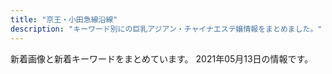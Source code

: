 ```yaml
---
title: "京王・小田急線沿線"
description: "キーワード別にの巨乳アジアン・チャイナエステ嬢情報をまとめました。"
---
```


新着画像と新着キーワードをまとめています。
2021年05月13日の情報です。

<DmmAffiliateIns />
<KeywordTable
  shops={
    [
    {
        "keywords": {
            "86": 6,
            "D": 18,
            "87": 15,
            "C": 3
        },
        "name": "\u7e01",
        "url": "http://www.en.mensest.com/",
        "station": "\u4eac\u738b\u6c38\u5c71\u99c5\u5317\u53e3",
        "img_links": [
            "http://www.en.mensest.com/files/007.jpg",
            "http://www.en.mensest.com/images/news.png",
            "http://www.en.mensest.com/images/top.png",
            "http://www.en.mensest.com/files/003.jpg",
            "http://www.en.mensest.com/images/staff_s.png",
            "http://www.en.mensest.com/files/006.jpg",
            "http://www.en.mensest.com/images/evetop.png",
            "http://www.en.mensest.com/files/001.jpg",
            "http://www.en.mensest.com/files/002.jpg",
            "http://www.en.mensest.com/files/005.jpg",
            "http://www.en.mensest.com/files/004.jpg"
        ]
    },
    {
        "url": "http://sicily.estheya.com/",
        "name": "Sicily",
        "station": "\u767b\u6238\u99c5\u751f\u7530\u7dd1\u5730\u53e3",
        "img_links": [
            "http://sicily.estheya.com/css/staff/staff03.jpg",
            "http://sicily.estheya.com/css/cam01.jpg",
            "http://sicily.estheya.com/css/m-top04.jpg",
            "http://sicily.estheya.com/images/call.png",
            "http://sicily.estheya.com/css/m-head.jpg",
            "http://sicily.estheya.com/css/staff/staff01.jpg",
            "http://sicily.estheya.com/css/staff/staff02.jpg"
        ],
        "keywords": {
            "90": 1,
            "92": 1,
            "E": 1,
            "86": 1,
            "D": 1,
            "C": 1
        }
    },
    {
        "keywords": {
            "86": 2,
            "C": 1,
            "D": 2,
            "87": 1
        },
        "station": "\u5e9c\u4e2d\u99c5",
        "name": "\u9280\u306e\u9234",
        "img_links": [
            "http://www.ginnosuzu.relaxjp.info/images/interior_t.jpg",
            "http://www.ginnosuzu.relaxjp.info/images/s1.png",
            "http://www.ginnosuzu.relaxjp.info/images/h_line.jpg",
            "http://www.ginnosuzu.relaxjp.info/images/mobile.jpg",
            "http://www.ginnosuzu.relaxjp.info/images/tel.jpg",
            "http://www.ginnosuzu.relaxjp.info/images/staff_t.jpg",
            "http://www.ginnosuzu.relaxjp.info/images/int1.jpg",
            "http://www.ginnosuzu.relaxjp.info/images/tg.jpg",
            "http://www.ginnosuzu.relaxjp.info/images/head.jpg",
            "http://www.ginnosuzu.relaxjp.info/files/002.jpg",
            "http://www.ginnosuzu.relaxjp.info/files/003.jpg",
            "http://www.ginnosuzu.relaxjp.info/files/001.jpg",
            "http://www.ginnosuzu.relaxjp.info/images/news.png",
            "http://www.ginnosuzu.relaxjp.info/images/int2.jpg",
            "http://www.ginnosuzu.relaxjp.info/images/int3.jpg",
            "http://www.ginnosuzu.relaxjp.info/images/sys.jpg"
        ],
        "url": "http://www.ginnosuzu.relaxjp.info/"
    },
    {
        "url": "http://www.kousei-jyunen.com/",
        "img_links": [
            "http://www.kousei-jyunen.com/images/top-munu-2_01.jpg",
            "http://www.kousei-jyunen.com/images/sta.jpg",
            "http://www.kousei-jyunen.com/images/top-munu-1_04.jpg",
            "http://www.kousei-jyunen.com/images/top-1_05.jpg",
            "http://www.kousei-jyunen.com/images/top-1_03.jpg",
            "http://www.kousei-jyunen.com/flash.jpg",
            "http://www.kousei-jyunen.com/images/top-munu-2_02.jpg",
            "http://www.kousei-jyunen.com/images/top-munu-1_02.jpg",
            "http://www.kousei-jyunen.com/images/staff.jpg",
            "http://www.kousei-jyunen.com/images/top-1_02.jpg",
            "http://www.kousei-jyunen.com/images/top-1_01.jpg",
            "http://www.kousei-jyunen.com/images/top-munu-2_03.jpg",
            "http://www.kousei-jyunen.com/images/top-munu-1_01.jpg",
            "http://www.kousei-jyunen.com/images/top-munu-1_05.jpg",
            "http://www.kousei-jyunen.com/images/top-1_04.jpg",
            "http://www.kousei-jyunen.com/images/news.jpg",
            "http://www.kousei-jyunen.com/images/info.jpg",
            "http://www.kousei-jyunen.com/images/top-munu-1_03.jpg",
            "http://www.kousei-jyunen.com/images/index_qr.jpg",
            "http://www.kousei-jyunen.com/images/top-ib.jpg",
            "http://www.kousei-jyunen.com/images/top-munu-2_05.jpg",
            "http://www.kousei-jyunen.com/images/sys.jpg",
            "http://www.kousei-jyunen.com/images/top-munu-2_04.jpg"
        ],
        "station": "\u6210\u57ce\u5b66\u5712\u524d\u99c5",
        "keywords": {},
        "name": "\u6f64\u5712"
    },
    {
        "station": "\u8056\u8e5f\u685c\u30f6\u4e18\u99c5\u897f\u53e3",
        "url": "https://tama-mensesthe.com/",
        "img_links": [
            "https://tama-mensesthe.com/staff/coco-l1.jpg",
            "https://tama-mensesthe.com/staff/nana-l1.jpg",
            "https://tama-mensesthe.com/room/4-s.jpg",
            "https://hamamatsucho-esthe.work/icon/facebook.png",
            "https://tama-mensesthe.com/staff/miki-s1.jpg",
            "https://tama-mensesthe.com/staff/mirai-s1.jpg",
            "https://tama-mensesthe.com/button/staff.png",
            "https://tama-mensesthe.com/room/esthe3.jpg",
            "https://tama-mensesthe.com/staff/yuri-s1.jpg",
            "https://tama-mensesthe.com/staff/mirai-l1.jpg",
            "https://tama-mensesthe.com/staff/momo-l1.jpg",
            "https://tama-mensesthe.com/staff/mimi-s1.jpg",
            "https://tama-mensesthe.com/images/flower.png",
            "https://tama-mensesthe.com/2020/07/04/eri-s1.jpg",
            "https://tama-mensesthe.com/staff/eri-s1.jpg",
            "https://kannai-mensesthe.com/images/footer-l.png",
            "https://tama-mensesthe.com/staff/momo-l2.jpg",
            "https://tama-mensesthe.com/staff/yuyu-s1.jpg",
            "https://tama-mensesthe.com/images/footer-l.png",
            "https://tama-mensesthe.com/staff/aya-l1.jpg",
            "https://kannai-mensesthe.com//images/footer-r.png",
            "https://tama-mensesthe.com/2020/01/15/momo-s1.jpg",
            "https://tama-mensesthe.com/staff/yuri-l1.jpg",
            "https://tama-mensesthe.com/staff/yumi-s1.jpg",
            "https://tama-mensesthe.com/room/esthe2.jpg",
            "https://tama-mensesthe.com/menu/blog.png",
            "https://tama-mensesthe.com/2019/12/25/miki-s1.jpg",
            "https://tama-mensesthe.com/staff/yumi-l1.jpg",
            "https://tama-mensesthe.com/room/2-s.jpg",
            "https://tama-mensesthe.com/staff/miki-l1.jpg",
            "https://tama-mensesthe.com/room/1-l.jpg",
            "https://tama-mensesthe.com/room/1-s.jpg",
            "https://tama-mensesthe.com/staff/aya-s1.jpg",
            "https://hamamatsucho-esthe.work/icon/twitter.png",
            "https://tama-mensesthe.com/link/mens-esthe.png",
            "https://tama-mensesthe.com/staff/yuyu-l1.jpg",
            "https://tama-mensesthe.com/2020/10/06/aya-s1.jpg",
            "https://tama-mensesthe.com/menu/home.png",
            "https://tama-mensesthe.com/staff/mimi-l1.jpg",
            "https://tama-mensesthe.com/staff/coco-s1.jpg",
            "https://tama-mensesthe.com/room/3-s.jpg",
            "https://tama-mensesthe.com/button/home.png",
            "https://tama-mensesthe.com/staff/momo-s1.jpg",
            "https://hamamatsucho-esthe.work/icon/line.png",
            "https://tama-mensesthe.com//images/footer-r.png",
            "https://tama-mensesthe.com/menu/staff.png",
            "https://tama-mensesthe.com/2020/10/24/yumi-s1.jpg",
            "https://tama-mensesthe.com/staff/nana-s1.jpg",
            "https://tama-mensesthe.com/images/main-sp.jpg",
            "https://tama-mensesthe.com/room/3-l.jpg",
            "https://tama-mensesthe.com/images/clear.png",
            "https://tama-mensesthe.com/button/blog.png",
            "https://tama-mensesthe.com/images/header3.png",
            "https://tama-mensesthe.com/images/main1.jpg",
            "https://tama-mensesthe.com/staff/momo-s2.jpg",
            "https://tama-mensesthe.com/room/2-l.jpg",
            "https://tama-mensesthe.com/staff/eri-l1.jpg",
            "https://tama-mensesthe.com/room/4-l.jpg",
            "https://tama-mensesthe.com/2020/10/06/mirai-s1.jpg",
            "https://tama-mensesthe.com/menu/info.png",
            "https://tama-mensesthe.com/icon/yelp.png",
            "https://tama-mensesthe.com/room/esthe1.jpg"
        ],
        "keywords": {
            "88": 12,
            "90": 72,
            "87": 12,
            "92": 24,
            "86": 12
        },
        "name": "Lotus \uff5e\u30ed\u30fc\u30bf\u30b9\uff5e"
    },
    {
        "img_links": [
            "http://www.fuafua.info/images/ll.jpg",
            "http://www.fuafua.info/images/tstaff.jpg",
            "http://www.fuafua.info/images/r02.jpg",
            "http://www.fuafua.info/images/m2.jpg",
            "http://www.fuafua.info/images/r01.jpg",
            "http://www.fuafua.info/images/aym.jpg",
            "http://www.fuafua.info/images/m1.jpg",
            "http://www.fuafua.info/images/r03.jpg",
            "http://www.fuafua.info/images/w-4.jpg",
            "http://www.fuafua.info/images/maga.png",
            "http://www.fuafua.info/images/mihao.jpg",
            "http://www.fuafua.info/images/w-2.jpg",
            "http://www.fuafua.info/images/mobile.jpg",
            "http://www.fuafua.info/images/yuka.jpg"
        ],
        "url": "http://www.fuafua.info/",
        "keywords": {},
        "station": "\u8abf\u5e03\u99c5\u5317\u53e3",
        "name": "\u5b89\u5fc3\u5802"
    },
    {
        "url": "https://es.eoeoco.com/",
        "name": "\u30de\u30ab\u30ed\u30f3",
        "station": "\u7b39\u585a\u99c5\u5317\u53e3",
        "keywords": {},
        "img_links": []
    },
    {
        "station": "\u660e\u5927\u524d\u99c5\u4e2d\u592e\u53e3",
        "img_links": [],
        "keywords": {},
        "url": "http://xn--cckzerb5br7a.com/",
        "name": "Free Style \uff5e\u30d5\u30ea\u30fc\u30b9\u30bf\u30a4\u30eb\uff5e"
    },
    {
        "keywords": {},
        "name": "\u3084\u3059\u3089\u304e",
        "url": "http://esthegt.xyz/yac/",
        "img_links": [
            "http://esthegt.xyz/yac/images/bar-1.png",
            "http://esthegt.xyz/yac/images/tt.png",
            "http://esthegt.xyz/yac/girl/g08.png",
            "http://esthegt.xyz/yac/girl/6.jpg",
            "http://esthegt.xyz/yac/images/bar-5.png",
            "http://esthegt.xyz/yac/images/bar-4.png",
            "http://esthegt.xyz/yac/images/button-2.png",
            "http://esthegt.xyz/yac/girl/7.jpg",
            "http://esthegt.xyz/yac/images/button-3.png",
            "http://esthegt.xyz/yac/images/bar-2.png",
            "http://esthegt.xyz/yac/images/button-5.png",
            "http://esthegt.xyz/yac/girl/8.jpg",
            "http://esthegt.xyz/yac/images/button-1.png",
            "http://esthegt.xyz/yac/images/button-4.png",
            "http://esthegt.xyz/yac/images/button-6.png",
            "http://esthegt.xyz/yac/girl/9.jpg",
            "http://esthegt.xyz/yac/girl/g06.png",
            "http://esthegt.xyz/yac/images/bar-6.png",
            "http://esthegt.xyz/yac/images/bar-3.png",
            "http://esthegt.xyz/yac/girl/g07.png",
            "http://esthegt.xyz/yac/images/footer.png"
        ],
        "station": "\u8abf\u5e03\u99c5\u6771\u53e3"
    },
    {
        "name": "Pandora -\u30d1\u30f3\u30c9\u30e9-",
        "keywords": {
            "91": 1,
            "C": 2,
            "E": 3,
            "88": 1,
            "87": 1,
            "90": 1,
            "92": 1
        },
        "station": "\u8abf\u5e03\u99c5\u5317\u53e3",
        "url": "http://pandora.estheya.com/",
        "img_links": [
            "http://pandora.estheya.com/css/staff/staff05.jpg",
            "http://pandora.estheya.com/css/tel.png",
            "http://pandora.estheya.com/css/nav/nav-005.jpg",
            "http://pandora.estheya.com/css/baner.jpg",
            "http://pandora.estheya.com/css/staff/staff04.jpg",
            "http://pandora.estheya.com/css/nav/nav-006.jpg",
            "http://pandora.estheya.com/css/staff/staff06.jpg",
            "http://pandora.estheya.com/css/top-left02.jpg",
            "http://pandora.estheya.com/css/nav/nav-001.jpg",
            "http://pandora.estheya.com/css/staff/staff07.jpg",
            "http://pandora.estheya.com/css/cam01.jpg",
            "http://pandora.estheya.com/css/nav/nav-004.jpg",
            "http://pandora.estheya.com/css/staff/staff02.jpg",
            "http://pandora.estheya.com/css/osusume01.jpg",
            "http://pandora.estheya.com/css/nav/nav-002.jpg",
            "http://pandora.estheya.com/css/nav/nav-003.jpg"
        ]
    },
    {
        "img_links": [
            "http://nian.estheya.com/css/m-head.jpg",
            "http://nian.estheya.com/css/osusume01.jpg",
            "http://nian.estheya.com/css/osusume03.jpg",
            "http://nian.estheya.com/css/staff/staff01.jpg",
            "http://nian.estheya.com/css/staff/staff03.jpg",
            "http://nian.estheya.com/images/call.png",
            "http://nian.estheya.com/css/osusume02.jpg",
            "http://nian.estheya.com/css/top03.jpg",
            "http://nian.estheya.com/css/foot.jpg",
            "http://nian.estheya.com/css/top02.jpg",
            "http://nian.estheya.com/css/top01.jpg",
            "http://nian.estheya.com/css/staff/staff02.jpg"
        ],
        "name": "\u30cb\u30e3\u30fc\u30cb\u30e3\u30fc",
        "keywords": {},
        "url": "http://nian.estheya.com/",
        "station": "\u5411\u30f6\u4e18\u904a\u5712\u99c5\u5357\u53e3"
    },
    {
        "name": "\u7d4c\u7d61\u5802",
        "station": "\u6885\u30f6\u4e18\u99c5",
        "img_links": [
            "http://noborito-garden.net/images/s_link.jpg",
            "http://noborito-garden.net/images/room3.jpg",
            "http://noborito-garden.net/images/room4.jpg",
            "http://noborito-garden.net/images/staff0.jpg",
            "http://noborito-garden.net/images/mobile.jpg",
            "http://noborito-garden.net/images/room1.jpg",
            "http://noborito-garden.net/images/staff2.jpg",
            "http://noborito-garden.net/images/s_chedule.jpg",
            "http://noborito-garden.net/images/staff1.jpg",
            "http://noborito-garden.net/images/nei_bj2.jpg",
            "http://noborito-garden.net/images/movie.jpg",
            "http://noborito-garden.net/images/girl-z2.jpg",
            "http://noborito-garden.net/images/s_news.jpg",
            "http://noborito-garden.net/images/staff4.jpg",
            "http://noborito-garden.net/images/room2.jpg",
            "http://noborito-garden.net/images/tel.jpg",
            "http://noborito-garden.net/images/s_staff.jpg",
            "http://noborito-garden.net/images/girl-z1.jpg",
            "http://noborito-garden.net/images/staff3.jpg"
        ],
        "url": "http://noborito-garden.net/",
        "keywords": {
            "86": 10,
            "C": 23
        }
    },
    {
        "keywords": {
            "\u4e73": 9
        },
        "img_links": [
            "http://www.aiuntyuiop.xyz/webstyle/line2.png",
            "http://www.aiuntyuiop.xyz/uploads/201217/1-20121G63514140.jpg",
            "http://www.aiuntyuiop.xyz/webstyle/notice.png",
            "http://www.aiuntyuiop.xyz/uploads/201217/1-20121G63612P1.jpg",
            "http://www.aiuntyuiop.xyz/webstyle/line5.png",
            "http://www.aiuntyuiop.xyz/webstyle/sign.png",
            "http://www.aiuntyuiop.xyz/webstyle/mobile_01.png",
            "http://www.aiuntyuiop.xyz/uploads/201217/1-20121G6363K37.jpg",
            "http://www.aiuntyuiop.xyz/lfc/intro_top_tel.png",
            "http://www.aiuntyuiop.xyz/webstyle/call(1).jpg",
            "http://www.aiuntyuiop.xyz/webstyle/mobile_02.png",
            "http://www.aiuntyuiop.xyz/webstyle/line1.png",
            "http://www.aiuntyuiop.xyz/webstyle/line3.png",
            "http://www.aiuntyuiop.xyz/uploads/201217/1-20121G6345L51.jpg",
            "http://www.aiuntyuiop.xyz/webstyle/line4.png",
            "http://www.aiuntyuiop.xyz/webstyle/call.jpg",
            "http://www.aiuntyuiop.xyz/webstyle/sign(1).png",
            "http://www.aiuntyuiop.xyz/webstyle/sign(2).png",
            "http://www.aiuntyuiop.xyz/uploads/201217/1-20121G635524O.jpg",
            "http://www.aiuntyuiop.xyz/lfc/intro_top_time.png",
            "http://www.aiuntyuiop.xyz/uploads/201217/1-20121G6342T29.jpg",
            "http://www.aiuntyuiop.xyz/webstyle/line6.png",
            "http://www.aiuntyuiop.xyz/uploads/201217/1-20121G62F6118.jpg",
            "http://www.aiuntyuiop.xyz/uploads/201111/1-20111112534M48.jpg",
            "http://www.aiuntyuiop.xyz/uploads/201217/1-20121G6424bW.png"
        ],
        "url": "http://www.aiuntyuiop.xyz/",
        "station": "\u767b\u6238\u99c5\u751f\u7530\u7dd1\u5730\u53e3",
        "name": "\u30aa\u30f3\u30ea\u30fc\u30e6\u30fc"
    },
    {
        "name": "\u7652\u3057\u82d1",
        "keywords": {
            "C": 7
        },
        "station": "\u5e9c\u4e2d\u99c5\u5357\u53e3",
        "url": "http://iyashien-est.com/",
        "img_links": [
            "http://iyashien-est.com/girl/8.jpg",
            "http://iyashien-est.com/girl/7.jpg",
            "http://iyashien-est.com/girl/5.jpg",
            "http://iyashien-est.com/images/staff.jpg",
            "http://iyashien-est.com/images/capinfo.jpg",
            "http://iyashien-est.com/girl/4.jpg",
            "http://iyashien-est.com/images/index.jpg",
            "http://iyashien-est.com/images/room/photo02.jpg",
            "http://iyashien-est.com/images/room/photo01.jpg",
            "http://iyashien-est.com/images/room/photo04.jpg",
            "http://iyashien-est.com/girl/2.jpg",
            "http://iyashien-est.com/girl/9.jpg",
            "http://iyashien-est.com/images/room/photo03.jpg",
            "http://iyashien-est.com/girl/16.jpg",
            "http://iyashien-est.com/girl/3.jpg"
        ]
    },
    {
        "station": "\u72db\u6c5f\u99c5\u5317\u53e3",
        "keywords": {
            "\u30bb\u30af\u30b7\u30fc": 2
        },
        "img_links": [
            "http://ciretuyghr.xyz/uploads/171031/1-1G0311G531445.jpg",
            "http://ciretuyghr.xyz/uploads/171110/1-1G1101405143V.jpg",
            "http://ciretuyghr.xyz/uploads/180612/1-1P612160029349.jpg",
            "http://ciretuyghr.xyz/uploads/171031/1-1G0311G344914.jpg",
            "http://ciretuyghr.xyz/uploads/210206/1-21020610151M36.jpg",
            "http://ciretuyghr.xyz/uploads/191203/1-191203164559604.jpg",
            "http://ciretuyghr.xyz/templets/default/pc/picture/end1.jpg",
            "http://ciretuyghr.xyz/uploads/171031/1-1G0311G4095M.jpg",
            "http://ciretuyghr.xyz/templets/default/pc/picture/s_pick.png",
            "http://ciretuyghr.xyz/uploads/171031/1-1G0311G505933.jpg",
            "http://ciretuyghr.xyz/uploads/210306/1-21030612325V26.jpg",
            "http://ciretuyghr.xyz/templets/default/pc/picture/s_staff.png",
            "http://ciretuyghr.xyz/uploads/171110/1-1G110140540357.jpg",
            "http://ciretuyghr.xyz/uploads/210315/1-210315094215216.jpg",
            "http://ciretuyghr.xyz/templets/default/pc/picture/s_news.png",
            "http://ciretuyghr.xyz/uploads/210217/1-21021FT436426.jpg",
            "http://ciretuyghr.xyz/templets/default/pc/picture/face.png",
            "http://ciretuyghr.xyz/uploads/191113/1-191113144F3914.jpg",
            "http://ciretuyghr.xyz/uploads/171110/1-1G11014060CG.jpg",
            "http://ciretuyghr.xyz/templets/default/pc/picture/staffs.png",
            "http://ciretuyghr.xyz/uploads/210406/1-2104060U5425L.jpg",
            "http://ciretuyghr.xyz/uploads/171031/1-1G0311G556445.jpg",
            "http://ciretuyghr.xyz/uploads/191211/1-19121110204J35.jpg",
            "http://ciretuyghr.xyz/uploads/191113/1-191113150325Y4.jpg",
            "http://ciretuyghr.xyz/uploads/210426/1-210426093246141.jpg",
            "http://ciretuyghr.xyz/uploads/180612/1-1P6121601061c.jpg",
            "http://ciretuyghr.xyz/uploads/allimg/180612/1-1P612160305350.jpg"
        ],
        "name": "\u685c\u306e\u604b",
        "url": "http://ciretuyghr.xyz/"
    },
    {
        "url": "http://www.sasazukaest.xyz/",
        "station": "\u7b39\u585a\u99c5",
        "img_links": [
            "http://www.sasazukaest.xyz/css/staff/staff15.png",
            "http://www.sasazukaest.xyz/css/staff/staff17.png",
            "http://www.sasazukaest.xyz/css/staff/staff00001-b.png",
            "http://www.sasazukaest.xyz/css/staff/staff15-a.png",
            "http://www.sasazukaest.xyz/css/tel.png",
            "http://www.sasazukaest.xyz/css/top04.jpg",
            "http://www.sasazukaest.xyz/css/staff/staff07aa.png",
            "http://www.sasazukaest.xyz/css/staff/staff10-b.png",
            "http://www.sasazukaest.xyz/css/staff/staff11-a.png",
            "http://www.sasazukaest.xyz/css/staff/staff00001-c.png",
            "http://www.sasazukaest.xyz/css/staff/staff13-a.png",
            "http://www.sasazukaest.xyz/css/top004.jpg",
            "http://www.sasazukaest.xyz/css/staff/staff15-b.png",
            "http://www.sasazukaest.xyz/css/staff/staff05-a.png",
            "http://www.sasazukaest.xyz/css/staff/staff07-ba.png",
            "http://www.sasazukaest.xyz/css/staff/staff14-a.png",
            "http://www.sasazukaest.xyz/css/staff/staff00001.png",
            "http://www.sasazukaest.xyz/css/staff/staff16-b.png",
            "http://www.sasazukaest.xyz/css/staff/staff17-a.png",
            "http://www.sasazukaest.xyz/css/staff/staff05.png",
            "http://www.sasazukaest.xyz/css/nav/nav-002.png",
            "http://www.sasazukaest.xyz/css/foot-tel.png",
            "http://www.sasazukaest.xyz/css/staff/staff16-a.png",
            "http://www.sasazukaest.xyz/css/top002.jpg",
            "http://www.sasazukaest.xyz/css/staff/staff00001-a.png",
            "http://www.sasazukaest.xyz/css/nav/nav-004.png",
            "http://www.sasazukaest.xyz/css/nav/nav-003.png",
            "http://www.sasazukaest.xyz/css/staff/staff16.png",
            "http://www.sasazukaest.xyz/css/staff/staff14-b.png",
            "http://www.sasazukaest.xyz/css/nav/nav-001.png",
            "http://www.sasazukaest.xyz/css/staff/staff13-b.png",
            "http://www.sasazukaest.xyz/css/staff/staff07-aa.png",
            "http://www.sasazukaest.xyz/css/staff/staff08-a.png",
            "http://www.sasazukaest.xyz/css/nav/nav-005.png",
            "http://www.sasazukaest.xyz/css/staff/staff17-b.png",
            "http://www.sasazukaest.xyz/css/staff/staff10-a.png",
            "http://www.sasazukaest.xyz/css/nav/nav-006.png",
            "http://www.sasazukaest.xyz/css/staff/staff11-b.png"
        ],
        "keywords": {
            "91": 2,
            "89": 8,
            "C": 1,
            "E": 2,
            "D": 8,
            "87": 1
        },
        "name": "\u30bd\u30d5\u30a3\u30a2\u2015"
    },
    {
        "img_links": [
            "http://space.iyasi.me/images/staff17a.jpg",
            "http://space.iyasi.me/images/staff_bj4.png",
            "http://space.iyasi.me/images/ser1.jpg",
            "http://space.iyasi.me/layer/images/top/top_08.png",
            "http://space.iyasi.me/layer/images/top/top_03.jpg",
            "http://space.iyasi.me/layer/images/top/top_06.jpg",
            "http://space.iyasi.me/images/staff1a.jpg",
            "http://space.iyasi.me/layer/images/top/top_01.jpg",
            "http://space.iyasi.me/images/s_service.png",
            "http://space.iyasi.me/images/1.jpg",
            "http://space.iyasi.me/images/staff16b.jpg",
            "http://space.iyasi.me/images/staff18a.jpg",
            "http://space.iyasi.me/layer/images/top/top_04.jpg",
            "http://space.iyasi.me/layer/images/top/top_05.jpg",
            "http://space.iyasi.me/images/info.png",
            "http://space.iyasi.me/images/staff1.jpg",
            "http://space.iyasi.me/images/ser4.jpg",
            "http://space.iyasi.me/layer/images/top.jpg",
            "http://space.iyasi.me/images/staff_bj1.png",
            "http://space.iyasi.me/images/ser3.jpg",
            "http://space.iyasi.me/images/ser2.jpg",
            "http://space.iyasi.me/images/staff16a.jpg",
            "http://space.iyasi.me/images/top2.jpg",
            "http://space.iyasi.me/images/top1.jpg",
            "http://space.iyasi.me/images/staff20a.jpg",
            "http://space.iyasi.me/images/staff7.jpg",
            "http://space.iyasi.me/layer/images/top/top_02.jpg",
            "http://space.iyasi.me/images/staff13a.jpg",
            "http://space.iyasi.me/images/wenzi-staff.png",
            "http://space.iyasi.me/images/s_info.png"
        ],
        "name": "\u7652\u3057\u7a7a\u9593",
        "station": "\u8056\u8e5f\u685c\u30f6\u4e18\u99c5\u6771\u53e3",
        "url": "http://space.iyasi.me/",
        "keywords": {
            "83": 3,
            "88": 3,
            "85": 3,
            "86": 2,
            "84": 6
        }
    },
    {
        "name": "\u82b1\u6c34\u6728",
        "station": "\u5e9c\u4e2d\u99c5\u5357\u53e3",
        "url": "http://hanamizuki.tyo.cm/",
        "img_links": [
            "http://hanamizuki.tyo.cm/images/mobile.jpg",
            "http://hanamizuki.tyo.cm/images/s_link.png",
            "http://hanamizuki.tyo.cm/photos/sites/32/2016/08/staff15.jpg",
            "http://hanamizuki.tyo.cm/images/room2.jpg",
            "http://hanamizuki.tyo.cm/images/nbj1.png",
            "http://hanamizuki.tyo.cm/photos/sites/32/2019/02/201902151914399.jpg",
            "http://hanamizuki.tyo.cm/images/s_staff.png",
            "http://hanamizuki.tyo.cm/link/88x31b.jpg",
            "http://hanamizuki.tyo.cm/i/images/room3.jpg",
            "http://hanamizuki.tyo.cm/images/top.jpg",
            "http://hanamizuki.tyo.cm/link/esthelove88-31.jpg",
            "http://hanamizuki.tyo.cm/photos/sites/32/2016/08/staff4a.jpg",
            "http://hanamizuki.tyo.cm/images/news_bj3.png",
            "http://hanamizuki.tyo.cm/images/room4.jpg",
            "http://hanamizuki.tyo.cm/images/s_news.png",
            "http://hanamizuki.tyo.cm/images/bj3.jpg",
            "http://hanamizuki.tyo.cm/link/walker88.jpg",
            "http://hanamizuki.tyo.cm/photos/sites/32/2018/11/2018110115410796.jpg",
            "http://hanamizuki.tyo.cm/photos/sites/32/2020/01/2020013110290975.jpg",
            "http://hanamizuki.tyo.cm/i/images/room1.jpg",
            "http://hanamizuki.tyo.cm/i/images/room2.jpg",
            "http://hanamizuki.tyo.cm/link/massage-de_88_31.jpg",
            "http://hanamizuki.tyo.cm/images/room3.jpg",
            "http://hanamizuki.tyo.cm/photos/sites/32/2017/12/2017121407030461.jpg",
            "http://hanamizuki.tyo.cm/link/e0016.jpg",
            "http://menlog.net/link/menlog8831.jpg",
            "http://hanamizuki.tyo.cm/link/8831.jpg",
            "http://hanamizuki.tyo.cm/images/room1.jpg"
        ],
        "keywords": {
            "86": 21,
            "C": 27,
            "83": 7,
            "D": 21
        }
    },
    {
        "station": "\u7b39\u585a\u99c5\u5357\u53e3",
        "keywords": {
            "C": 11,
            "86": 2,
            "G": 1,
            "D": 1,
            "89": 1,
            "F": 1,
            "E": 1,
            "87": 1
        },
        "name": "Enjoy",
        "url": "http://www.enjoy-massage.work/",
        "img_links": [
            "http://www.enjoy-massage.work/img/s1.jpg",
            "http://www.enjoy-massage.work/img/nos.jpg",
            "http://www.enjoy-massage.work/img/mo.png",
            "http://www.enjoy-massage.work/img/pickup20.jpg",
            "http://www.enjoy-massage.work/img/r1.jpg",
            "http://www.enjoy-massage.work/img/st2.jpg",
            "http://www.enjoy-massage.work/img/s3.jpg",
            "http://www.enjoy-massage.work/img/botton.jpg",
            "http://www.enjoy-massage.work/img/r2.jpg",
            "http://www.enjoy-massage.work/img/acc.jpg",
            "http://www.enjoy-massage.work/img/s2.jpg",
            "http://www.enjoy-massage.work/img/s4.jpg",
            "http://www.enjoy-massage.work/img/st3.jpg",
            "http://www.enjoy-massage.work/img/sta4.jpg",
            "http://www.enjoy-massage.work/img/st4.jpg",
            "http://www.enjoy-massage.work/img/head.jpg",
            "http://www.enjoy-massage.work/img/st02.jpg",
            "http://www.enjoy-massage.work/img/sta2.jpg",
            "http://www.enjoy-massage.work/img/st1.jpg",
            "http://www.enjoy-massage.work/img/sta1.jpg",
            "http://www.enjoy-massage.work/img/flash.jpg",
            "http://www.enjoy-massage.work/img/sta3.jpg"
        ]
    },
    {
        "url": "http://www.iyashikukan.xyz/",
        "keywords": {},
        "station": "\u5343\u6b73\u70cf\u5c71\u99c5\u5317\u53e3",
        "img_links": [
            "http://www.iyashikukan.xyz/images/staff/10/satomi.jpg",
            "http://www.iyashikukan.xyz/images/nav/nav-t-job.jpg",
            "http://www.iyashikukan.xyz/images/top/top-foot_05.png",
            "http://www.iyashikukan.xyz/images/staff/10/nana.jpg",
            "http://www.iyashikukan.xyz/images/top/top-foot_03.png",
            "http://www.iyashikukan.xyz/images/index-rin_04.jpg",
            "http://www.iyashikukan.xyz/images/index-rin_02.jpg",
            "http://www.iyashikukan.xyz/images/staff/10/2.jpg",
            "http://www.iyashikukan.xyz/images/top/top-foot_04.png",
            "http://www.iyashikukan.xyz/images/shop/r5.jpg",
            "http://www.iyashikukan.xyz/images/staff/9/39-02a.jpg",
            "http://www.iyashikukan.xyz/images/top/t3.jpg",
            "http://www.iyashikukan.xyz/images/lanmu-t-st.jpg",
            "http://www.iyashikukan.xyz/images/top/t2.jpg",
            "http://www.iyashikukan.xyz/images/index-rin_14.jpg",
            "http://www.iyashikukan.xyz/images/index-rin_20.jpg",
            "http://www.iyashikukan.xyz/images/nav/nav-t-sys.jpg",
            "http://www.iyashikukan.xyz/images/index-rin_16.jpg",
            "http://www.iyashikukan.xyz/images/staff/10/mimi.jpg",
            "http://www.iyashikukan.xyz/images/lanmu-t-st2.jpg",
            "http://www.iyashikukan.xyz/images/top/t3.png",
            "http://www.iyashikukan.xyz/images/staff/10/1.jpg",
            "http://www.iyashikukan.xyz/images/staff/10/sayaka22.jpg"
        ],
        "name": "\u7652\u3057\u306e\u7a7a\u9593"
    },
    {
        "img_links": [
            "http://sakura.iyasi.me/layer/images/top/top_08.png",
            "http://sakura.iyasi.me/layer/images/top.jpg",
            "http://sakura.iyasi.me/images/1.jpg",
            "http://sakura.iyasi.me/layer/images/top/top_05.jpg",
            "http://sakura.iyasi.me/images/ser3.jpg",
            "http://sakura.iyasi.me/layer/images/top/top_01.jpg",
            "http://sakura.iyasi.me/layer/images/top/top_04.jpg",
            "http://sakura.iyasi.me/images/staff_03.jpg",
            "http://sakura.iyasi.me/images/staff_04.jpg",
            "http://sakura.iyasi.me/images/staff_02.jpg",
            "http://sakura.iyasi.me/images/ser4.jpg",
            "http://sakura.iyasi.me/images/ser2.jpg",
            "http://sakura.iyasi.me/layer/images/top/top_02.jpg",
            "http://sakura.iyasi.me/layer/images/top/top_06.jpg",
            "http://sakura.iyasi.me/images/wenzi-staff.png",
            "http://sakura.iyasi.me/images/top1.jpg",
            "http://sakura.iyasi.me/images/staff_06.jpg",
            "http://sakura.iyasi.me/images/staff_bj4.png",
            "http://sakura.iyasi.me/images/staff_bj1.png",
            "http://sakura.iyasi.me/layer/images/top/top_03.jpg",
            "http://sakura.iyasi.me/images/staff_01.jpg",
            "http://sakura.iyasi.me/images/ser1.jpg",
            "http://sakura.iyasi.me/images/s_info.png",
            "http://sakura.iyasi.me/images/info.png",
            "http://sakura.iyasi.me/images/top2.jpg",
            "http://sakura.iyasi.me/images/s_service.png"
        ],
        "station": "\u5343\u6b73\u70cf\u5c71\u99c5\u5357\u53e3",
        "keywords": {
            "86": 6,
            "83": 3,
            "85": 3,
            "84": 3
        },
        "url": "http://sakura.iyasi.me/",
        "name": "\u685c \uff5e\u30b5\u30af\u30e9\uff5e"
    },
    {
        "keywords": {
            "\u30bb\u30af\u30b7\u30fc": 2
        },
        "img_links": [
            "https://es-tonix.com/wp-content/uploads/2021/04/F16E193E-252B-4A35-ADC6-2978E51A7ACA.jpeg",
            "https://es-tonix.com/wp-content/uploads/2021/04/26A21D9F-8219-4543-8B41-64F8EA1C88C9.jpeg",
            "https://es-tonix.com/wp-content/themes/este/img/2.jpg",
            "https://es-tonix.com/wp-content/uploads/2021/04/2A188E1B-7815-4B64-99E0-1BAFEE5ECF3C.jpeg",
            "https://es-tonix.com/wp-content/themes/este/img/4.jpg",
            "https://es-tonix.com/wp-content/themes/este/img/top-img04.png",
            "https://es-tonix.com/wp-content/uploads/2021/03/876521tonix.jpg",
            "https://es-tonix.com/wp-content/themes/este/img/3.jpg",
            "https://es-tonix.com/wp-content/uploads/2017/12/222222222222222221.jpg",
            "https://es-tonix.com/wp-content/themes/este/img/1.jpg",
            "https://es-tonix.com/wp-content/uploads/2021/04/876521tonix.jpg",
            "https://es-tonix.com/wp-content/uploads/2021/04/DAF510D3-2829-4A21-BD3C-B28194CB6D00.jpeg",
            "https://es-tonix.com/wp-content/themes/este/img/top-img02.png",
            "https://es-tonix.com/wp-content/themes/este/img/top-img05.png",
            "https://es-tonix.com/wp-content/themes/este/img/top-img03a.png",
            "https://es-tonix.com/wp-content/themes/este/img/top-img07.png",
            "https://es-tonix.com/wp-content/themes/este/img/tel_footer.png",
            "https://es-tonix.com/wp-content/themes/este/img/top-img06.png",
            "https://es-tonix.com/wp-content/themes/este/img/call.png",
            "https://es-tonix.com/wp-content/themes/este/img/top-img01b.png",
            "https://es-tonix.com/wp-content/themes/este/img/tel_header.png",
            "https://es-tonix.com/wp-content/themes/este/img/top-img01a.png"
        ],
        "station": "\u5e9c\u4e2d\u99c5\u5357\u53e3",
        "url": "https://es-tonix.com/",
        "name": "TONIX"
    },
    {
        "station": "\u767b\u6238\u99c5",
        "keywords": {},
        "name": "N.\u30c1\u30a7\u30ea\u30fc",
        "url": "http://est70.jp/nch/",
        "img_links": [
            "http://est70.jp/nch/images/facial-massage.png",
            "http://est70.jp/nch/images/headp.png",
            "http://est70.jp/nch/girl/g02.png",
            "http://est70.jp/nch/images/bt4.png",
            "http://est70.jp/nch/images/footer.png",
            "http://est70.jp/nch/images/phone.png",
            "http://est70.jp/nch/images/bt2.png",
            "http://est70.jp/nch/images/bt6.png",
            "http://est70.jp/nch/images/top.png",
            "http://est70.jp/nch/images/bt5.png",
            "http://est70.jp/nch/girl/g01.png",
            "http://est70.jp/nch/girl/g04.png",
            "http://est70.jp/nch/girl/g03.png",
            "http://est70.jp/nch/images/bt1.png",
            "http://est70.jp/nch/images/bt3.png"
        ]
    },
    {
        "station": "\u5343\u6b73\u8239\u6a4b\u99c5\u5317\u53e3",
        "name": "\u5065\u5eb7\u697d",
        "img_links": [
            "http://www.mens-chitose.com/images/infoSlide01.jpg",
            "http://www.mens-chitose.com/images/attention.png",
            "http://www.mens-chitose.com/images/info.jpg",
            "http://www.mens-chitose.com/files/011.jpg",
            "http://www.mens-chitose.com/files/001.jpg",
            "http://www.mens-chitose.com/images/coverParts.png",
            "http://www.mens-chitose.com/files/013.jpg",
            "http://www.mens-chitose.com/images/concept.jpg"
        ],
        "url": "http://www.mens-chitose.com/",
        "keywords": {
            "86": 3,
            "D": 3
        }
    },
    {
        "url": "http://lucky-one.jpn.mn/",
        "station": "\u5e9c\u4e2d\u99c5\u5357\u53e3",
        "name": "\u30a2\u30ed\u30de\u30b8\u30e5\u30e9\u30af",
        "img_links": [
            "http://lucky-one.jpn.mn/images/themes/blue/s_news.png",
            "http://lucky-one.jpn.mn/images/themes/blue/line.png",
            "http://lucky-one.jpn.mn/images/themes/blue/no2.png",
            "http://lucky-one.jpn.mn/photos/sites/44/2021/04/2021040809412036.jpg",
            "http://lucky-one.jpn.mn/photos/sites/44/2021/04/2021040809404236.jpg",
            "http://lucky-one.jpn.mn/photos/sites/44/2021/04/2021040809375410.jpg",
            "http://lucky-one.jpn.mn/photos/sites/44/2021/04/202104080937565.jpg",
            "http://lucky-one.jpn.mn/images/themes/blue/r3.jpg",
            "http://lucky-one.jpn.mn/photos/sites/44/2021/04/2021040809404174.jpg",
            "http://lucky-one.jpn.mn/photos/sites/44/2021/04/2021040809384524.jpg",
            "http://lucky-one.jpn.mn/images/themes/blue/s_ranking.png",
            "http://lucky-one.jpn.mn/images/room2.jpg",
            "http://lucky-one.jpn.mn/photos/sites/44/2021/04/2021040809404287.jpg",
            "http://lucky-one.jpn.mn/photos/sites/44/2021/04/2021040809393275.jpg",
            "http://lucky-one.jpn.mn/photos/sites/44/2021/04/2021040809375736.jpg",
            "http://lucky-one.jpn.mn/photos/sites/44/2021/04/2021040809400982.jpg",
            "http://lucky-one.jpn.mn/photos/sites/44/2021/04/2021040809393049.jpg",
            "http://lucky-one.jpn.mn/images/themes/blue/no1.png",
            "http://lucky-one.jpn.mn/photos/sites/44/2021/04/2021040809411939.jpg",
            "http://lucky-one.jpn.mn/images/themes/blue/s_staff.png",
            "http://lucky-one.jpn.mn/images/room4.jpg",
            "http://lucky-one.jpn.mn/photos/sites/44/2021/04/2021040809400714.jpg",
            "http://lucky-one.jpn.mn/photos/sites/44/2021/04/2021040809384593.jpg",
            "http://lucky-one.jpn.mn/photos/sites/44/2021/04/2021040809431450.jpg",
            "http://lucky-one.jpn.mn/photos/sites/44/2021/04/2021040809401068.jpg",
            "http://lucky-one.jpn.mn/photos/sites/44/2021/04/2021040809403838.jpg",
            "http://lucky-one.jpn.mn/photos/sites/44/2021/04/2021040809403927.jpg",
            "http://lucky-one.jpn.mn/images/themes/blue/s_zysx.png",
            "http://lucky-one.jpn.mn/photos/sites/44/2021/04/202104080940066.jpg",
            "http://lucky-one.jpn.mn/photos/sites/44/2021/04/2021040809412150.jpg",
            "http://lucky-one.jpn.mn/photos/sites/44/2021/04/202104080943116.jpg",
            "http://lucky-one.jpn.mn/photos/sites/44/2021/04/2021040809431373.jpg",
            "http://lucky-one.jpn.mn/photos/sites/44/2021/04/2021040809384810.jpg",
            "http://lucky-one.jpn.mn/images/themes/blue/mobile.jpg",
            "http://lucky-one.jpn.mn/images/room1.jpg",
            "http://lucky-one.jpn.mn/photos/sites/44/2021/04/2021040809380020.jpg",
            "http://lucky-one.jpn.mn/images/themes/blue/s_newface.png",
            "http://lucky-one.jpn.mn/images/room3.jpg",
            "http://lucky-one.jpn.mn/photos/sites/44/2021/04/2021040809400869.jpg",
            "http://lucky-one.jpn.mn/photos/sites/44/2021/04/2021040809431618.jpg",
            "http://lucky-one.jpn.mn/photos/sites/44/2021/04/2021040809412291.jpg",
            "http://lucky-one.jpn.mn/photos/sites/44/2021/04/2021040809411851.jpg",
            "http://lucky-one.jpn.mn/images/themes/blue/s_pickup.png",
            "http://lucky-one.jpn.mn/images/themes/blue/s_link.png",
            "http://lucky-one.jpn.mn/photos/sites/44/2021/04/2021040809384767.jpg",
            "http://lucky-one.jpn.mn/photos/sites/44/2021/04/2021040809431346.jpg",
            "http://lucky-one.jpn.mn/photos/sites/44/2021/04/2021040809384699.jpg",
            "http://lucky-one.jpn.mn/photos/sites/44/2021/04/2021040809572110.jpg"
        ],
        "keywords": {
            "87": 6,
            "E": 6,
            "C": 29,
            "D": 36,
            "83": 6,
            "85": 18,
            "86": 12,
            "88": 6
        }
    },
    {
        "keywords": {
            "D": 15,
            "C": 9
        },
        "name": "\u30dc\u30bf\u30f3",
        "img_links": [
            "https://s-botan.tokyo/wp-content/themes/este/img/tel_footer.png",
            "https://s-botan.tokyo/wp-content/themes/este/img/3.jpg",
            "https://s-botan.tokyo/wp-content/themes/este/img/1.jpg",
            "https://s-botan.tokyo/wp-content/themes/este/img/tel_header.png",
            "https://s-botan.tokyo/wp-content/uploads/2020/02/16botan.jpg",
            "https://s-botan.tokyo/wp-content/uploads/2020/02/5botan.jpg",
            "https://s-botan.tokyo/wp-content/uploads/2020/02/13botan.jpg",
            "https://s-botan.tokyo/wp-content/themes/este/img/4.jpg",
            "https://s-botan.tokyo/wp-content/themes/este/img/top-img01.png",
            "https://s-botan.tokyo/wp-content/themes/este/img/call.png",
            "https://s-botan.tokyo/wp-content/themes/este/img/top-img05.png",
            "https://s-botan.tokyo/wp-content/themes/este/img/2.jpg",
            "https://s-botan.tokyo/wp-content/uploads/2020/02/11botan.jpg",
            "https://s-botan.tokyo/wp-content/uploads/2020/02/15botan.jpg",
            "https://s-botan.tokyo/wp-content/uploads/2020/02/12botan.jpg",
            "https://s-botan.tokyo/wp-content/uploads/2020/02/9botan.jpg",
            "https://s-botan.tokyo/wp-content/themes/este/img/top-img01a.png",
            "https://s-botan.tokyo/wp-content/themes/este/img/top-img02.png",
            "https://s-botan.tokyo/wp-content/uploads/2020/02/14botan.jpg",
            "https://s-botan.tokyo/wp-content/themes/este/img/top-img01b.png"
        ],
        "station": "\u6210\u57ce\u5b66\u5712\u524d\u99c5",
        "url": "https://s-botan.tokyo/"
    },
    {
        "url": "https://hobo100per.jpn.vin/",
        "img_links": [
            "https://hobo100per.jpn.vin/photos/sites/64/2020/10/2020102607255898.jpg",
            "https://hobo100per.jpn.vin/photos/sites/64/2020/12/2020120204102727.jpg",
            "https://hobo100per.jpn.vin/images/end.png",
            "https://hobo100per.jpn.vin/photos/sites/64/2021/02/2021022309221643.jpg",
            "https://hobo100per.jpn.vin/photos/sites/64/2020/10/2020102607255627.jpg",
            "https://hobo100per.jpn.vin/images/s_link.jpg",
            "https://hobo100per.jpn.vin/photos/sites/64/2021/02/2021020403220683.jpg",
            "https://hobo100per.jpn.vin/photos/sites/64/2020/11/2020111302073452.jpg",
            "https://hobo100per.jpn.vin/images/room1.jpg",
            "https://hobo100per.jpn.vin/photos/sites/64/2020/10/2020102607255738.jpg",
            "https://hobo100per.jpn.vin/photos/sites/64/2020/10/2020102607255792.jpg",
            "https://hobo100per.jpn.vin/images/s_topics.jpg",
            "https://hobo100per.jpn.vin/images/news_bj1.jpg",
            "https://hobo100per.jpn.vin/photos/sites/64/2021/05/2021051105251986.jpg",
            "https://hobo100per.jpn.vin/images/s_staff.jpg",
            "https://hobo100per.jpn.vin/photos/sites/64/2021/01/202101160211441.jpg",
            "https://hobo100per.jpn.vin/images/1.png",
            "https://hobo100per.jpn.vin/images/news_bj3.jpg",
            "https://hobo100per.jpn.vin/images/room4.jpg",
            "https://hobo100per.jpn.vin/images/s_face.jpg",
            "https://hobo100per.jpn.vin/images/mobile.jpg",
            "https://hobo100per.jpn.vin/images/top.png",
            "https://hobo100per.jpn.vin/photos/sites/64/2021/04/2021040902115754.jpg",
            "https://hobo100per.jpn.vin/photos/sites/64/2021/03/2021031502514054.jpg",
            "https://hobo100per.jpn.vin/images/room2.jpg",
            "https://hobo100per.jpn.vin/photos/sites/64/2021/02/2021021405253880.jpg",
            "https://hobo100per.jpn.vin/images/face_bj2.jpg",
            "https://hobo100per.jpn.vin/images/room3.jpg"
        ],
        "keywords": {
            "E": 15,
            "84": 60,
            "83": 15,
            "87": 90,
            "C": 45,
            "85": 30,
            "D": 165
        },
        "name": "\u307b\u307c100%",
        "station": "\u5343\u6b73\u70cf\u5c71\u99c5\u5317\u53e3"
    },
    {
        "name": "\u96c5\u30fb\u307f\u3084\u3073",
        "station": "\u5e9c\u4e2d\u99c5\u5357\u53e3",
        "url": "http://arm-relax.com/",
        "keywords": {
            "C": 16
        },
        "img_links": [
            "http://arm-relax.com/staff/eri/01mb.jpg",
            "http://arm-relax.com/staff/yuri/01mb.jpg",
            "http://arm-relax.com/staff/aya/01mb.jpg",
            "http://arm-relax.com/staff/yumi/01mb.jpg",
            "http://arm-relax.com/img/ttl_link.png",
            "http://arm-relax.com/staff/yuri/01.jpg",
            "http://arm-relax.com/staff/mimi/01.jpg",
            "http://arm-relax.com/pic/head.png",
            "http://arm-relax.com/staff/eri/01.jpg",
            "http://arm-relax.com/img/ttl_staff.png",
            "http://arm-relax.com/pic/topimg1.jpg",
            "http://arm-relax.com/staff/mika/01.jpg",
            "http://arm-relax.com/staff/yumi/01.jpg",
            "http://arm-relax.com/i/files/homeimg.jpg",
            "http://arm-relax.com/staff/aya/01.jpg",
            "http://arm-relax.com/img/ttl_recbnr.png",
            "http://arm-relax.com/img/ttl_mobile.png",
            "http://arm-relax.com/staff/mimi/01mb.jpg",
            "http://arm-relax.com/pic/topimg2.jpg",
            "http://arm-relax.com/staff/mika/01mb.jpg"
        ]
    },
    {
        "url": "http://www.fuwa.work/",
        "keywords": {},
        "name": "Olive \uff5e\u30aa\u30ea\u30fc\u30d6\uff5e",
        "station": "\u5e9c\u4e2d\u99c5\u5317\u53e3",
        "img_links": [
            "http://www.fuwa.work/img/mimi1.jpg",
            "http://www.fuwa.work/img/risan2.jpg",
            "http://www.fuwa.work/images/rec.jpg",
            "http://www.fuwa.work/images/sys2.jpg",
            "http://www.fuwa.work/images/sys3.jpg",
            "http://www.fuwa.work/images/sys1.jpg",
            "http://www.fuwa.work/images/line.png",
            "http://www.fuwa.work/images/staff_t.png",
            "http://www.fuwa.work/images/info.png",
            "http://www.fuwa.work/staff/mimi.jpg",
            "http://www.fuwa.work/images/head.jpg",
            "http://www.fuwa.work/images/sys4.png",
            "http://www.fuwa.work/img/moe2.jpg",
            "http://www.fuwa.work/staff/moe.jpg",
            "http://www.fuwa.work/images/int2.png",
            "http://www.fuwa.work/img/moe1.jpg",
            "http://www.fuwa.work/images/int1.png",
            "http://www.fuwa.work/img/miki1.jpg",
            "http://www.fuwa.work/img/risan1.jpg",
            "http://www.fuwa.work/staff/risan.jpg",
            "http://www.fuwa.work/images/mobile.jpg",
            "http://www.fuwa.work/images/interior_t.png",
            "http://www.fuwa.work/staff/miki.jpg",
            "http://www.fuwa.work/images/news.jpg"
        ]
    },
    {
        "keywords": {
            "D": 1,
            "E": 1,
            "87": 1,
            "89": 1,
            "C": 1,
            "90": 1
        },
        "station": "\u5343\u6b73\u70cf\u5c71\u99c5\u5317\u53e3",
        "img_links": [
            "http://nene.est888.com/css/staff/staff03.jpg",
            "http://nene.est888.com/css/staff/staff02.jpg",
            "http://nene.est888.com/css/nav/nav-006.png",
            "http://nene.est888.com/css/nav/nav-003.png",
            "http://nene.est888.com/css/nav/nav-002.png",
            "http://nene.est888.com/css/nav/nav-004.png",
            "http://nene.est888.com/css/top01.png",
            "http://nene.est888.com/css/staff/staff01.jpg",
            "http://nene.est888.com/css/tel.png",
            "http://nene.est888.com/css/osusume02.jpg",
            "http://nene.est888.com/css/nav/nav-001.png",
            "http://nene.est888.com/css/nav/nav-005.png"
        ],
        "name": "NeNe\uff5e\u306d\u306d",
        "url": "http://nene.est888.com/"
    },
    {
        "img_links": [
            "http://ayiyu.work/staff/ayu.jpg",
            "http://ayiyu.work/images/int1.png",
            "http://ayiyu.work/images/line.png",
            "http://ayiyu.work/images/mobile.png",
            "http://ayiyu.work/img/ayu1.jpg",
            "http://ayiyu.work/images/4.jpg",
            "http://ayiyu.work/images/sys.png",
            "http://ayiyu.work/img/mari1.jpg",
            "http://ayiyu.work/images/s1.png",
            "http://ayiyu.work/images/staff_t.png",
            "http://ayiyu.work/images/2.jpg",
            "http://ayiyu.work/images/interior_t.png",
            "http://ayiyu.work/staff/mari.jpg",
            "http://ayiyu.work/images/1.jpg",
            "http://ayiyu.work/images/5.jpg",
            "http://ayiyu.work/img/yuyu2.jpg",
            "http://ayiyu.work/staff/yuyu.jpg",
            "http://ayiyu.work/staff/yuki.jpg",
            "http://ayiyu.work/images/int2.png",
            "http://ayiyu.work/img/yuyu1.jpg",
            "http://ayiyu.work/img/ruru1.jpg",
            "http://ayiyu.work/images/news.png",
            "http://ayiyu.work/img/yuki1.jpg",
            "http://ayiyu.work/images/head.jpg",
            "http://ayiyu.work/images/s1.jpg",
            "http://ayiyu.work/staff/ruru.jpg",
            "http://ayiyu.work/images/s2.jpg",
            "http://ayiyu.work/images/3.jpg"
        ],
        "station": "JR\u7a32\u7530\u5824\u99c5",
        "keywords": {},
        "name": "\u611b\u4e0a\u7537 -\u3042\u3044\u3046\u3048\u304a-",
        "url": "http://ayiyu.work/"
    },
    {
        "name": "\u30d1\u30fc\u30d5\u30a7\u30af\u30c8\u30fb\u30d7\u30e9\u30f3",
        "keywords": {
            "86": 1,
            "85": 2,
            "D": 4,
            "87": 1
        },
        "img_links": [
            "http://www.perfect-plan.iesjp.com/images/interior_bg.png",
            "http://www.perfect-plan.iesjp.com/images/top.png",
            "http://www.perfect-plan.iesjp.com/files/008.jpg",
            "http://www.perfect-plan.iesjp.com/images/left01.png",
            "http://www.perfect-plan.iesjp.com/images/mobile.png",
            "http://www.perfect-plan.iesjp.com/files/001.jpg",
            "http://www.perfect-plan.iesjp.com/images/flash.jpg",
            "http://www.perfect-plan.iesjp.com/files/007.jpg",
            "http://www.perfect-plan.iesjp.com/images/staff.png",
            "http://www.perfect-plan.iesjp.com/files/005.jpg",
            "http://www.perfect-plan.iesjp.com/images/interior.png",
            "http://www.perfect-plan.iesjp.com/images/ta.png"
        ],
        "station": "\u7b39\u585a\u99c5\u5317\u53e3",
        "url": "http://www.perfect-plan.iesjp.com/"
    },
    {
        "url": "http://simiru.work/",
        "station": "\u767b\u6238\u99c5\u751f\u7530\u7dd1\u5730\u53e3",
        "keywords": {
            "88": 10,
            "D": 3,
            "86": 2,
            "E": 9
        },
        "img_links": [
            "http://simiru.work/uploads/210217/1-21021G45Z0R1.jpg",
            "http://simiru.work/webstyle/gobottom.png",
            "http://simiru.work/uploads/allimg/210217/1-21021G45K7.jpg",
            "http://simiru.work/uploads/210317/1-21031GA143332.jpg",
            "http://simiru.work/uploads/200706/1-200F6162531Y9.png",
            "http://simiru.work/uploads/210317/1-21031GT511233.jpg",
            "http://simiru.work/uploads/200707/1-200FG022542H.jpg",
            "http://simiru.work/uploads/allimg/210317/1-21031GA417.jpg",
            "http://simiru.work/uploads/200706/1-200F616262aV.jpg",
            "http://simiru.work/uploads/210317/1-21031GA40b18.jpg",
            "http://simiru.work/uploads/210217/1-21021G45Q5O1.jpg",
            "http://simiru.work/uploads/200706/1-200F6162A1116.jpg",
            "http://simiru.work/uploads/allimg/210317/1-21031GA253.jpg",
            "http://simiru.work/uploads/allimg/210217/1-21021G45911.jpg",
            "http://simiru.work/uploads/allimg/210317/1-21031GA150.jpg",
            "http://simiru.work/uploads/210217/1-21021G45JWU.jpg",
            "http://simiru.work/uploads/allimg/210217/1-21021G45S1.jpg",
            "http://simiru.work/uploads/210317/1-21031GA244V4.jpg",
            "http://simiru.work/uploads/200706/1-200F6153052L7.jpg"
        ],
        "name": "\u30b9\u30df\u30ec"
    },
    {
        "url": "https://lu-rinpa.tokyo/",
        "img_links": [
            "https://lu-rinpa.tokyo/wp-content/uploads/2019/12/dtyfugihoja.jpg",
            "https://lu-rinpa.tokyo/wp-content/themes/este/img/top-img066.png",
            "https://lu-rinpa.tokyo/wp-content/themes/este/img/2.jpg",
            "https://lu-rinpa.tokyo/wp-content/themes/este/img/3.jpg",
            "https://lu-rinpa.tokyo/wp-content/themes/este/img/top-img02.png",
            "https://lu-rinpa.tokyo/wp-content/themes/este/img/1.jpg",
            "https://lu-rinpa.tokyo/wp-content/uploads/2019/12/rydftugihoix.jpg",
            "https://lu-rinpa.tokyo/wp-content/uploads/2019/06/6.jpg",
            "https://lu-rinpa.tokyo/wp-content/uploads/2019/12/rtdyfugihojsa.jpg",
            "https://lu-rinpa.tokyo/wp-content/themes/este/img/top-img01.png",
            "https://lu-rinpa.tokyo/wp-content/themes/este/img/tel.png",
            "https://lu-rinpa.tokyo/wp-content/themes/este/img/top-img035.png",
            "https://lu-rinpa.tokyo/wp-content/themes/este/img/4.jpg",
            "https://lu-rinpa.tokyo/wp-content/themes/este/img/tel01.png"
        ],
        "name": "\u685c\u96ea",
        "keywords": {},
        "station": "\u8056\u8e5f\u685c\u30f6\u4e18\u99c5\u6771\u53e3"
    },
    {
        "url": "http://www.gokuyu.work/",
        "station": "\u767b\u6238\u99c5\u591a\u6469\u5ddd\u53e3",
        "name": "\u7652",
        "img_links": [
            "http://www.gokuyu.work/staff/ayu.jpg",
            "http://www.gokuyu.work/img/miki1.jpg",
            "http://www.gokuyu.work/sp/img/yuna1.jpg",
            "http://www.gokuyu.work/sp/images/int1.jpg",
            "http://www.gokuyu.work/sp/images/footer.jpg",
            "http://www.gokuyu.work/images/sys.jpg",
            "http://www.gokuyu.work/sp/img/miki1.jpg",
            "http://www.gokuyu.work/img/ruru1.jpg",
            "http://www.gokuyu.work/sp/images/sys.jpg",
            "http://www.gokuyu.work/staff/miki.jpg",
            "http://www.gokuyu.work/sp/img/aya1.jpg",
            "http://www.gokuyu.work/images/head.jpg",
            "http://www.gokuyu.work/sp/staff/miki.jpg",
            "http://www.gokuyu.work/images/b2.jpg",
            "http://www.gokuyu.work/sp/img/moe1.jpg",
            "http://www.gokuyu.work/staff/aya.jpg",
            "http://www.gokuyu.work/sp/staff/ruru.jpg",
            "http://www.gokuyu.work/sp/menu/staff.jpg",
            "http://www.gokuyu.work/images/sm.jpg",
            "http://www.gokuyu.work/img/aya1.jpg",
            "http://www.gokuyu.work/sp/images/tel.jpg",
            "http://www.gokuyu.work/images/news_t.jpg",
            "http://www.gokuyu.work/sp/img/rina1.jpg",
            "http://www.gokuyu.work/sp/staff/rina.jpg",
            "http://www.gokuyu.work/images/interior_t.jpg",
            "http://www.gokuyu.work/sp/images/staff_t.jpg",
            "http://www.gokuyu.work/images/int1.jpg",
            "http://www.gokuyu.work/staff/ruru.jpg",
            "http://www.gokuyu.work/sp/images/rec.jpg",
            "http://www.gokuyu.work/sp/images/head.jpg",
            "http://www.gokuyu.work/img/rina1.jpg",
            "http://www.gokuyu.work/staff/moe.jpg",
            "http://www.gokuyu.work/sp/img/ayu1.jpg",
            "http://www.gokuyu.work/sp/staff/ayu.jpg",
            "http://www.gokuyu.work/images/staff_t.jpg",
            "http://www.gokuyu.work/images/rec.jpg",
            "http://www.gokuyu.work/img/yuna1.jpg",
            "http://www.gokuyu.work/images/tg_t.jpg",
            "http://www.gokuyu.work/sp/images/ta.jpg",
            "http://www.gokuyu.work/sp/images/interior_t.jpg",
            "http://www.gokuyu.work/sp/images/ac1.jpg",
            "http://www.gokuyu.work/images/ta.jpg",
            "http://www.gokuyu.work/sp/images/topgirl.jpg",
            "http://www.gokuyu.work/staff/rina.jpg",
            "http://www.gokuyu.work/images/tr.jpg",
            "http://www.gokuyu.work/sp/staff/aya.jpg",
            "http://www.gokuyu.work/sp/staff/moe.jpg",
            "http://www.gokuyu.work/img/ayu1.jpg",
            "http://www.gokuyu.work/sp/images/news.jpg",
            "http://www.gokuyu.work/images/b1.jpg",
            "http://www.gokuyu.work/sp/img/ruru1.jpg",
            "http://www.gokuyu.work/images/concept.jpg",
            "http://www.gokuyu.work/sp/menu/top.jpg",
            "http://www.gokuyu.work/images/int2.jpg",
            "http://www.gokuyu.work/images/newsb.png",
            "http://www.gokuyu.work/staff/yuna.jpg",
            "http://www.gokuyu.work/sp/images/newsb.png",
            "http://www.gokuyu.work/img/moe1.jpg",
            "http://www.gokuyu.work/sp/images/int2.jpg",
            "http://www.gokuyu.work/sp/staff/yuna.jpg"
        ],
        "keywords": {}
    },
    {
        "keywords": {
            "86": 6,
            "D": 10,
            "E": 4,
            "87": 8
        },
        "url": "http://soleil.ebb.jp/",
        "img_links": [
            "http://soleil.ebb.jp/2/uploadimg/1617698243.jpg",
            "http://soleil.ebb.jp/int1.png",
            "http://soleil.ebb.jp/2/uploadimg/1617698146.jpg",
            "http://soleil.ebb.jp/2/uploadimg/1618790342.jpg",
            "http://soleil.ebb.jp/2/uploadimg/1617699964.jpg",
            "http://soleil.ebb.jp/s_staff.jpg",
            "http://soleil.ebb.jp/2/uploadimg/1617698425.jpg",
            "http://soleil.ebb.jp/2/uploadimg/1617698216.jpg",
            "http://soleil.ebb.jp/nbj2.jpg",
            "http://soleil.ebb.jp/ryoukihyo.png",
            "http://soleil.ebb.jp/mens-esthe1.png",
            "http://soleil.ebb.jp/2/uploadimg/1617698276.jpg",
            "http://soleil.ebb.jp/s_news.jpg",
            "http://soleil.ebb.jp/top.png",
            "http://soleil.ebb.jp/end.png"
        ],
        "station": "\u8056\u8e5f\u685c\u30f6\u4e18\u99c5\u6771\u53e3",
        "name": "SOLEIL \uff5e\u30bd\u30ec\u30a4\u30e6\uff5e"
    },
    {
        "keywords": {
            "C": 9
        },
        "img_links": [
            "http://www.aroma-tsubaki.com/uploads/aromatsubaki/2012/10/e794bbe5838f-261.jpg",
            "http://www.aroma-tsubaki.com/uploads/aromatsubaki/2011/10/zi_link.jpg",
            "http://www.aroma-tsubaki.com/uploads/aromatsubaki/2012/03/e794bbe5838f-1079.jpg",
            "http://www.aroma-tsubaki.com/uploads/aromatsubaki/2011/10/play3.jpg",
            "http://www.aroma-tsubaki.com/uploads/aromatsubaki/2011/11/e794bbe5838f-031.jpg",
            "http://www.aroma-tsubaki.com/uploads/aromatsubaki/2020/10/flash4.jpg",
            "http://www.aroma-tsubaki.com/uploads/aromatsubaki/2020/10/flash5.jpg",
            "http://www.aroma-tsubaki.com/uploads/aromatsubaki/images/no-photo.jpg",
            "http://www.aroma-tsubaki.com/uploads/aromatsubaki/2012/05/e794bbe5838f-1623.jpg",
            "http://www.aroma-tsubaki.com/uploads/aromatsubaki/2011/10/shouji.jpg",
            "http://www.aroma-tsubaki.com/uploads/aromatsubaki/2020/10/flash1.jpg",
            "http://www.aroma-tsubaki.com/uploads/aromatsubaki/2011/10/468x60.jpg",
            "http://www.aroma-tsubaki.com/uploads/aromatsubaki/2018/10/tel.jpg",
            "http://www.aroma-tsubaki.com/uploads/aromatsubaki/2020/10/top.jpg",
            "http://www.aroma-tsubaki.com/uploads/aromatsubaki/2020/10/flash3.jpg",
            "http://www.aroma-tsubaki.com/uploads/aromatsubaki/2011/10/info.jpg",
            "http://www.aroma-tsubaki.com/uploads/aromatsubaki/2020/10/flash2.jpg",
            "http://www.aroma-tsubaki.com/uploads/aromatsubaki/2011/10/play4.jpg",
            "http://www.aroma-tsubaki.com/uploads/aromatsubaki/2020/10/flash6.jpg",
            "http://www.aroma-tsubaki.com/uploads/aromatsubaki/2011/11/e794bbe5838f-029.jpg",
            "http://www.aroma-tsubaki.com/uploads/aromatsubaki/2011/10/play2.jpg",
            "http://www.aroma-tsubaki.com/uploads/aromatsubaki/2011/10/play1.jpg"
        ],
        "station": "\u4eac\u738b\u591a\u6469\u30bb\u30f3\u30bf\u30fc\u99c5\u897f\u53e3",
        "url": "http://aroma-tsubaki.com/",
        "name": "\u693f"
    },
    {
        "name": "\u30ea\u30e9\u30af\u30bc\u30fc\u30b7\u30e7\u30f3\u6075",
        "img_links": [
            "http://cinderella-princess.net/images/staff2.jpg",
            "http://cinderella-princess.net/images/room1.jpg",
            "http://cinderella-princess.net/images/nei_bj2.jpg",
            "http://cinderella-princess.net/images/girl-z1.jpg",
            "http://cinderella-princess.net/images/staff4.jpg",
            "http://cinderella-princess.net/images/staff1.jpg",
            "http://cinderella-princess.net/images/room4.jpg",
            "http://cinderella-princess.net/images/staff0.jpg",
            "http://cinderella-princess.net/images/room3.jpg",
            "http://cinderella-princess.net/images/tel.jpg",
            "http://cinderella-princess.net/images/s_chedule.jpg",
            "http://cinderella-princess.net/images/room2.jpg",
            "http://cinderella-princess.net/images/staff3.jpg",
            "http://cinderella-princess.net/images/s_staff.jpg",
            "http://cinderella-princess.net/images/mobile.jpg",
            "http://cinderella-princess.net/images/girl-z2.jpg",
            "http://cinderella-princess.net/images/s_news.jpg",
            "http://cinderella-princess.net/images/s_link.jpg",
            "http://cinderella-princess.net/images/movie.jpg",
            "http://cinderella-princess.net/links/esthe-summit.jpg"
        ],
        "station": "\u767e\u5408\u30f6\u4e18\u99c5\u5317\u53e3",
        "url": "http://cinderella-princess.net",
        "keywords": {
            "C": 23,
            "86": 10
        }
    },
    {
        "url": "http://www.chiretuyiabo.xyz/",
        "keywords": {
            "\u4e73": 3
        },
        "img_links": [
            "http://www.chiretuyiabo.xyz/uploads/201116/1-2011160926104Z.jpg",
            "http://www.chiretuyiabo.xyz/webstyle/rsubt3.png",
            "http://www.chiretuyiabo.xyz/webstyle/rsubt6.png",
            "http://www.chiretuyiabo.xyz/webstyle/rsubt5.png",
            "http://www.chiretuyiabo.xyz/uploads/210115/1-210115111154J0.jpg",
            "http://www.chiretuyiabo.xyz/uploads/allimg/201105/1-201105125636.jpg",
            "http://www.chiretuyiabo.xyz/webstyle/m6.jpg",
            "http://www.chiretuyiabo.xyz/uploads/201116/1-201116092H2128.jpg",
            "http://www.chiretuyiabo.xyz/webstyle/tel2.png",
            "http://www.chiretuyiabo.xyz/uploads/210115/1-21011511145KM.jpg",
            "http://www.chiretuyiabo.xyz/webstyle/m2.jpg",
            "http://www.chiretuyiabo.xyz/uploads/200706/1-200F6153052L7.jpg",
            "http://www.chiretuyiabo.xyz/webstyle/rsubt7.png",
            "http://www.chiretuyiabo.xyz/uploads/210115/1-21011511141CY.jpg",
            "http://www.chiretuyiabo.xyz/webstyle/m1.jpg",
            "http://www.chiretuyiabo.xyz/uploads/201116/1-201116092632O1.jpg",
            "http://www.chiretuyiabo.xyz/webstyle/m4.jpg",
            "http://www.chiretuyiabo.xyz/uploads/201116/1-201116092F09D.jpg",
            "http://www.chiretuyiabo.xyz/webstyle/rsubt4.png",
            "http://www.chiretuyiabo.xyz/webstyle/rsubt2.png",
            "http://www.chiretuyiabo.xyz/uploads/allimg/201124/1-201124091002.jpg",
            "http://www.chiretuyiabo.xyz/uploads/210115/1-210115111210154.jpg",
            "http://www.chiretuyiabo.xyz/webstyle/rsubt1.png",
            "http://www.chiretuyiabo.xyz/uploads/210115/1-210115112K52S.jpg",
            "http://www.chiretuyiabo.xyz/uploads/201116/1-201116092320547.jpg",
            "http://www.chiretuyiabo.xyz/uploads/210115/1-21011511143V36.jpg",
            "http://www.chiretuyiabo.xyz/webstyle/slider-img001.jpg"
        ],
        "station": "JR\u7a32\u7530\u5824\u99c5",
        "name": "Honey \uff5e\u30cf\u30cb\u30fc\uff5e"
    },
    {
        "img_links": [
            "http://www.vivi.esjp.site/images/staff_line.png",
            "http://www.vivi.esjp.site/images/mobile.jpg",
            "http://www.vivi.esjp.site/files/002.jpg",
            "http://www.vivi.esjp.site/files/003.jpg",
            "http://www.vivi.esjp.site/images/shop/shop03.jpg",
            "http://www.vivi.esjp.site/files/005.jpg",
            "http://www.vivi.esjp.site/images/girl-z1.jpg",
            "http://www.vivi.esjp.site/images/top.png",
            "http://www.vivi.esjp.site/images/link_line.png",
            "http://www.vivi.esjp.site/images/shop/shop01.jpg",
            "http://www.vivi.esjp.site/files/004.jpg",
            "http://www.vivi.esjp.site/images/girl-z2.jpg",
            "http://www.vivi.esjp.site/files/001-02.jpg",
            "http://www.vivi.esjp.site/files/003-02.jpg",
            "http://www.vivi.esjp.site/files/001.jpg",
            "http://www.vivi.esjp.site/images/shop/shop04.jpg",
            "http://www.vivi.esjp.site/images/shop/shop02.jpg",
            "http://www.vivi.esjp.site/files/002-02.jpg",
            "http://www.vivi.esjp.site/images/bj3.png",
            "http://www.vivi.esjp.site/images/top_sche.png",
            "http://www.vivi.esjp.site/files/005-02.jpg",
            "http://www.vivi.esjp.site/files/004-02.jpg"
        ],
        "station": "\u5343\u6b73\u70cf\u5c71\u99c5\u5317\u53e3",
        "url": "http://www.vivi.esjp.site/",
        "keywords": {
            "87": 3,
            "C": 1,
            "D": 4,
            "88": 2
        },
        "name": "Angel Class\uff5e\u30a8\u30f3\u30b8\u30a7\u30eb\u30af\u30e9\u30b9"
    },
    {
        "url": "http://sweet-heart.work/",
        "img_links": [
            "http://sweet-heart.work/img/yien1.jpg",
            "http://sweet-heart.work/images/int1.jpg",
            "http://sweet-heart.work/img/mimi1.jpg",
            "http://sweet-heart.work/images/tr.jpg",
            "http://sweet-heart.work/img/rina2.jpg",
            "http://sweet-heart.work/images/ta.jpg",
            "http://sweet-heart.work/img/yien2.jpg",
            "http://sweet-heart.work/images/b1.jpg",
            "http://sweet-heart.work/img/moe3.jpg",
            "http://sweet-heart.work/img/rina1.jpg",
            "http://sweet-heart.work/images/att.png",
            "http://sweet-heart.work/img/risan1.jpg",
            "http://sweet-heart.work/images/news.jpg",
            "http://sweet-heart.work/images/3.jpg",
            "http://sweet-heart.work/images/4.jpg",
            "http://sweet-heart.work/img/moe1.jpg",
            "http://sweet-heart.work/images/1.jpg",
            "http://sweet-heart.work/images/sys.jpg",
            "http://sweet-heart.work/images/interior_t.png",
            "http://sweet-heart.work/img/moe2.jpg",
            "http://sweet-heart.work/images/5.jpg",
            "http://sweet-heart.work/images/2.jpg",
            "http://sweet-heart.work/img/risan2.jpg",
            "http://sweet-heart.work/images/b2.jpg",
            "http://sweet-heart.work/images/int2.jpg",
            "http://sweet-heart.work/images/staff_t.png",
            "http://sweet-heart.work/images/mobile.jpg",
            "http://sweet-heart.work/images/head.jpg"
        ],
        "name": "Sweet Heart",
        "keywords": {},
        "station": "\u5e9c\u4e2d\u99c5\u5317\u53e3"
    },
    {
        "url": "http://www.miyabi.esturl.com/",
        "station": "\u4eac\u738b\u6c38\u5c71\u99c5\u5317\u53e3",
        "name": "\u96c5",
        "img_links": [
            "http://www.miyabi.esturl.com/files/001-03.jpg",
            "http://www.miyabi.esturl.com/files/003-02.jpg",
            "http://www.miyabi.esturl.com/files/002-02.jpg",
            "http://www.miyabi.esturl.com/images/backlistbtn.png",
            "http://www.miyabi.esturl.com/files/002-03.jpg",
            "http://www.miyabi.esturl.com/files/002.jpg",
            "http://www.miyabi.esturl.com/images/coverParts.png",
            "http://www.miyabi.esturl.com/files/001.jpg",
            "http://www.miyabi.esturl.com/files/003.jpg",
            "http://www.miyabi.esturl.com/images/infoSlide01.jpg",
            "http://www.miyabi.esturl.com/images/attention.png",
            "http://www.miyabi.esturl.com/files/003-03.jpg",
            "http://www.miyabi.esturl.com/files/001-02.jpg"
        ],
        "keywords": {
            "86": 2,
            "C": 11,
            "87": 4,
            "D": 6
        }
    },
    {
        "station": "\u4e0b\u5317\u6ca2\u99c5\u5357\u53e3",
        "keywords": {
            "C": 7
        },
        "name": "\u9759\u9999",
        "url": "http://shizuka2015.net/",
        "img_links": [
            "http://shizuka2015.net/images/aki.jpg",
            "http://shizuka2015.net/images/staff/hikari.jpg",
            "http://shizuka2015.net/images/shop/4.jpg",
            "http://shizuka2015.net/images/lm-c-bgdow.png",
            "http://shizuka2015.net/images/shop/1.jpg",
            "http://shizuka2015.net/images/shop/5.jpg",
            "http://shizuka2015.net/images/nav/hanga-sta.jpg",
            "http://shizuka2015.net/images/sys-n.jpg",
            "http://shizuka2015.net/images/nav/hanga-job.jpg",
            "http://shizuka2015.net/images/w-top.jpg",
            "http://shizuka2015.net/images/nav/hanga-acc.jpg",
            "http://shizuka2015.net/images/sakura.jpg",
            "http://shizuka2015.net/images/yuka.jpg",
            "http://shizuka2015.net/images/nav/hanga-sys.jpg",
            "http://shizuka2015.net/images/moe.jpg",
            "http://shizuka2015.net/images/staff/yuri.jpg",
            "http://shizuka2015.net/images/lm-c-bgdb2.png",
            "http://shizuka2015.net/images/shop/6.jpg"
        ]
    },
    {
        "url": "http://www.hibaby.mensest.com/",
        "name": "Hi Baby \u30cf\u30a4\u30d9\u30a4\u30d3\u30fc",
        "station": "\u5411\u30f6\u4e18\u904a\u5712\u99c5\u5317\u53e3",
        "keywords": {
            "D": 40,
            "88": 8,
            "87": 8,
            "86": 8,
            "85": 16
        },
        "img_links": [
            "http://www.hibaby.mensest.com/images/s_top_therapist.png",
            "http://www.hibaby.mensest.com/images/slider-img002.jpg",
            "http://www.hibaby.mensest.com/images/s_news.png",
            "http://www.hibaby.mensest.com/images/m4.jpg",
            "http://www.hibaby.mensest.com/images/m6.jpg",
            "http://www.hibaby.mensest.com/files/001.jpg",
            "http://www.hibaby.mensest.com/images/slider-img001.jpg",
            "http://www.hibaby.mensest.com/files/005.jpg",
            "http://www.hibaby.mensest.com/files/004.jpg",
            "http://www.hibaby.mensest.com/images/m1.jpg",
            "http://www.hibaby.mensest.com/images/m3.jpg",
            "http://www.hibaby.mensest.com/files/002.jpg",
            "http://www.hibaby.mensest.com/images/s_pickup.png",
            "http://www.hibaby.mensest.com/images/m2.jpg",
            "http://www.hibaby.mensest.com/files/003.jpg",
            "http://www.hibaby.mensest.com/images/s_message.png"
        ]
    },
    {
        "url": "http://relax-esthe.net/",
        "name": "\u82b1\u306e\u9999",
        "img_links": [
            "http://relax-esthe.net/img/cg3.jpg",
            "http://relax-esthe.net/img/t1.jpg",
            "http://relax-esthe.net/img/r1.jpg",
            "http://relax-esthe.net/img/cg7.jpg",
            "http://relax-esthe.net/img/mx.png",
            "http://relax-esthe.net/img/t3.jpg",
            "http://relax-esthe.net/img/t4.jpg",
            "http://relax-esthe.net/img/t5.jpg",
            "http://relax-esthe.net/img/cg4.jpg",
            "http://relax-esthe.net/img/cg2.jpg",
            "http://relax-esthe.net/img/no.png",
            "http://relax-esthe.net/img/t2.jpg",
            "http://relax-esthe.net/img/r2.jpg",
            "http://relax-esthe.net/img/cg10.jpg",
            "http://relax-esthe.net/img/top.png",
            "http://relax-esthe.net/img/r3.jpg",
            "http://relax-esthe.net/img/rb.png",
            "http://relax-esthe.net/img/cg1.jpg"
        ],
        "keywords": {
            "87": 1,
            "88": 1,
            "86": 4
        },
        "station": "\u3064\u3064\u3058\u30f6\u4e18\u99c5\u5317\u53e3"
    },
    {
        "img_links": [
            "https://dear.ests.jp/images/staff0.jpg",
            "https://dear.ests.jp/images/top.jpg",
            "https://dear.ests.jp/photos/sites/49/2021/04/2021042601291034.jpeg",
            "https://dear.ests.jp/photos/sites/49/2021/04/2021041513454813.jpeg",
            "https://dear.ests.jp/photos/sites/49/2021/04/2021041901291776.jpeg",
            "https://dear.ests.jp/photos/sites/49/2021/04/2021041513593722.jpeg",
            "https://dear.ests.jp/images/bj1.jpg",
            "https://dear.ests.jp/photos/sites/49/2021/05/2021051114140830.jpeg",
            "https://dear.ests.jp/photos/sites/49/2021/04/2021041216053062.jpg",
            "https://dear.ests.jp/images/paypay.jpg",
            "https://dear.ests.jp/images/s_link.jpg",
            "https://dear.ests.jp/photos/sites/49/2021/04/2021042000340375.jpeg",
            "https://dear.ests.jp/images/info2.jpg",
            "https://dear.ests.jp/photos/sites/49/2021/04/2021042222290912.jpeg",
            "https://dear.ests.jp/photos/sites/49/2021/04/2021042615175874.jpeg",
            "https://dear.ests.jp/images/1.jpg",
            "https://dear.ests.jp/images/amore.jpg",
            "https://dear.ests.jp/photos/sites/49/2021/04/2021042600463028.jpeg",
            "https://dear.ests.jp/photos/sites/49/2021/04/2021041511095279.jpeg",
            "https://esta-kanto.com/img/kanto/esta-200_40.jpg",
            "https://dear.ests.jp/photos/sites/49/2021/05/2021051113271046.jpeg",
            "https://dear.ests.jp/images/link2.jpg",
            "https://dear.ests.jp/images/bj3.jpg",
            "https://dear.ests.jp/photos/sites/49/2021/04/2021042700265716.jpeg",
            "https://dear.ests.jp/images/member.jpg",
            "https://dear.ests.jp/photos/sites/49/2021/05/2021050810150376.jpeg",
            "https://dear.ests.jp/images/s_staff.jpg",
            "https://dear.ests.jp/photos/sites/49/2021/04/2021041511140229.jpeg",
            "https://dear.ests.jp/photos/sites/49/2021/04/2021042614583685.jpeg",
            "https://dear.ests.jp/photos/sites/49/2021/04/2021041913195348.jpeg",
            "https://dear.ests.jp/photos/sites/49/2021/04/2021041319465766.jpeg",
            "https://dear.ests.jp/images/s_info.jpg"
        ],
        "name": "Dear",
        "station": "\u5e9c\u4e2d\u99c5",
        "url": "https://dear.ests.jp/",
        "keywords": {
            "D": 10,
            "F": 58,
            "\u4e73": 1,
            "\u5de8\u4e73": 1,
            "G": 28,
            "E": 32,
            "C": 3
        }
    },
    {
        "station": "\u767b\u6238\u99c5\u751f\u7530\u7dd1\u5730\u53e3",
        "keywords": {
            "87": 10,
            "86": 5,
            "85": 5,
            "D": 20,
            "C": 11
        },
        "name": "Ruby\u30fb\u30eb\u30d3\u30fc",
        "img_links": [
            "http://ruby.iest.info/images/service.jpg",
            "http://ruby.iest.info/images/s_staff.png",
            "http://ruby.iest.info/images/top.jpg",
            "http://ruby.iest.info/images/mobile.jpg",
            "http://ruby.iest.info/photos/sites/8/2021/05/2021050814530186.jpg",
            "http://ruby.iest.info/photos/sites/8/2021/05/2021051014384917.jpg",
            "http://ruby.iest.info/photos/sites/8/2021/04/2021042315055524.jpg",
            "http://ruby.iest.info/images/nei_bj1.png",
            "http://ruby.iest.info/images/news.png",
            "http://ruby.iest.info/images/bian.jpg",
            "http://ruby.iest.info/photos/sites/8/2021/04/2021042619450079.jpg"
        ],
        "url": "http://ruby.iest.info/"
    },
    {
        "img_links": [
            "http://flower.est-u.com/images/staff_12.jpg",
            "http://flower.est-u.com/images/index_08.jpg",
            "http://flower.est-u.com/images/index_04.jpg",
            "http://flower.est-u.com/images/s1.jpg",
            "http://flower.est-u.com/images/s5.jpg",
            "http://flower.est-u.com/images/index_07.jpg",
            "http://flower.est-u.com/images/s3.jpg",
            "http://flower.est-u.com/images/index_12.jpg",
            "http://flower.est-u.com/images/index_14.jpg",
            "http://flower.est-u.com/images/index_05.jpg",
            "http://flower.est-u.com/images/index_13.jpg",
            "http://flower.est-u.com/images/index_16.jpg",
            "http://flower.est-u.com/images/index_02.jpg",
            "http://flower.est-u.com/images/index_09.jpg",
            "http://flower.est-u.com/images/s2.jpg",
            "http://flower.est-u.com/images/index_06.jpg",
            "http://flower.est-u.com/images/s4.jpg",
            "http://flower.est-u.com/images/index_10.jpg",
            "http://flower.est-u.com/images/index3_11.jpg",
            "http://flower.est-u.com/images/staff_14.jpg",
            "http://flower.est-u.com/images/index2_11.jpg"
        ],
        "name": "FLOWER",
        "station": "\u5e61\u30f6\u8c37\u99c5\u5317\u53e3",
        "keywords": {},
        "url": "http://flower.est-u.com/"
    },
    {
        "img_links": [
            "http://secret-beauties.com/images/staff1.jpg",
            "http://secret-beauties.com/images/room4.jpg",
            "http://secret-beauties.com/images/girl-z1.jpg",
            "http://secret-beauties.com/images/s_news.jpg",
            "http://secret-beauties.com/images/staff3.jpg",
            "http://secret-beauties.com/images/tel.jpg",
            "http://secret-beauties.com/images/mobile.jpg",
            "http://secret-beauties.com/images/s_staff.jpg",
            "http://secret-beauties.com/images/room1.jpg",
            "http://secret-beauties.com/images/staff4.jpg",
            "http://secret-beauties.com/images/staff2.jpg",
            "http://secret-beauties.com/images/staff0.jpg",
            "http://secret-beauties.com/images/nei_bj2.jpg",
            "http://secret-beauties.com/images/room2.jpg",
            "http://secret-beauties.com/images/girl-z2.jpg",
            "http://secret-beauties.com/images/s_link.jpg",
            "http://secret-beauties.com/images/room3.jpg",
            "http://secret-beauties.com/images/movie.jpg",
            "http://secret-beauties.com/images/s_chedule.jpg"
        ],
        "url": "http://secret-beauties.com/",
        "keywords": {
            "86": 10,
            "C": 23
        },
        "name": "\u30eb\u30fc\u30ca",
        "station": "\u3064\u3064\u3058\u30f6\u4e18\u99c5\u5317\u53e3"
    },
    {
        "url": "http://www.sexy.masg.info/",
        "keywords": {
            "\u30bb\u30af\u30b7\u30fc": 15
        },
        "station": "\u3064\u3064\u3058\u30f6\u4e18\u99c5\u5357\u53e3",
        "img_links": [
            "http://www.sexy.masg.info/images/nav-004.png",
            "http://www.sexy.masg.info/images/top003.png",
            "http://www.sexy.masg.info/photo_news/upimg/148456098c3d489495_0.jpg",
            "http://www.sexy.masg.info/images/top02-left.png",
            "http://www.sexy.masg.info/files/003.jpg",
            "http://www.sexy.masg.info/files/006.jpg",
            "http://www.sexy.masg.info/files/010.jpg",
            "http://www.sexy.masg.info/images/tel.png",
            "http://www.sexy.masg.info/files/009.jpg",
            "http://www.sexy.masg.info/images/nav-002.png",
            "http://www.sexy.masg.info/files/007.jpg",
            "http://www.sexy.masg.info/images/nav-003.png",
            "http://www.sexy.masg.info/images/nav-006.png",
            "http://www.sexy.masg.info/files/002.jpg",
            "http://www.sexy.masg.info/photo_news/upimg/51915605bf3089d1a1_0.jpg",
            "http://www.sexy.masg.info/photo_news/upimg/546976073e91843a25_0.jpg",
            "http://www.sexy.masg.info/photo_news/upimg/546976073e91843a25_1.jpg",
            "http://www.sexy.masg.info/images/osusume01.png",
            "http://www.sexy.masg.info/images/nav-005.png",
            "http://www.sexy.masg.info/files/008.jpg",
            "http://www.sexy.masg.info/files/001.jpg",
            "http://www.sexy.masg.info/photo_news/upimg/51915605bf3089d1a1_1.jpg",
            "http://www.sexy.masg.info/images/nav-001.png",
            "http://www.sexy.masg.info/images/top01.png",
            "http://www.sexy.masg.info/photo_news/upimg/148456098c3d489495_1.jpg",
            "http://www.sexy.masg.info/files/004.jpg"
        ],
        "name": "\u30bb\u30af\u30b7\u30fc\u30ac\u30fc\u30eb"
    },
    {
        "url": "http://korumimiruku.xyz/",
        "name": "\u611b\u306e\u5c0f\u753a",
        "img_links": [
            "http://korumimiruku.xyz/uploads/210513/1-210513124253W1.jpg",
            "http://korumimiruku.xyz/uploads/210322/1-210322135S5D4.jpg",
            "http://korumimiruku.xyz/uploads/allimg/210322/1-2103221J64R53.png",
            "http://korumimiruku.xyz/uploads/210414/1-210414144Q51R.jpg",
            "http://korumimiruku.xyz/uploads/210322/1-210322135914941.jpg",
            "http://korumimiruku.xyz/uploads/210406/1-210406135H1635.jpg",
            "http://korumimiruku.xyz/uploads/210412/1-2104121405125S.jpg",
            "http://korumimiruku.xyz/uploads/210401/1-2104011SF4426.jpg",
            "http://korumimiruku.xyz/uploads/allimg/210222/1-2102221K144L3.png",
            "http://korumimiruku.xyz/uploads/210322/1-210322135U5W2.jpg"
        ],
        "station": "\u7b39\u585a\u99c5",
        "keywords": {
            "86": 3,
            "D": 5,
            "F": 1,
            "84": 2,
            "85": 1,
            "88": 1,
            "C": 2
        }
    },
    {
        "url": "http://hatagayalove.xyz/",
        "name": "\u6708\u306e\u96eb",
        "keywords": {
            "90": 2,
            "87": 6,
            "F": 2,
            "E": 6,
            "88": 6,
            "D": 6
        },
        "img_links": [
            "http://hatagayalove.xyz/images/topcaf5.jpg",
            "http://hatagayalove.xyz/images/pick.jpg",
            "http://hatagayalove.xyz/images/top38e3.jpg",
            "http://hatagayalove.xyz/files/003-0238e3.jpg",
            "http://hatagayalove.xyz/images/top60df.jpg",
            "http://hatagayalove.xyz/files/020-03011d.jpg",
            "http://hatagayalove.xyz/files/019b7ea.jpg",
            "http://hatagayalove.xyz/files/023d289.jpg",
            "http://hatagayalove.xyz/files/019-02f705.jpg",
            "http://hatagayalove.xyz/files/002d289.jpg",
            "http://hatagayalove.xyz/files/019caf5.jpg",
            "http://hatagayalove.xyz/files/001caf5.jpg",
            "http://hatagayalove.xyz/files/023b7ea.jpg",
            "http://hatagayalove.xyz/files/001b7ea.jpg",
            "http://hatagayalove.xyz/files/020011d.jpg",
            "http://hatagayalove.xyz/files/020-02011d.jpg",
            "http://hatagayalove.xyz/files/00138e3.jpg",
            "http://hatagayalove.xyz/files/020caf5.jpg",
            "http://hatagayalove.xyz/files/021d289.jpg",
            "http://hatagayalove.xyz/files/002-03d289.jpg",
            "http://hatagayalove.xyz/files/019f705.jpg",
            "http://hatagayalove.xyz/files/001-0338e3.jpg",
            "http://hatagayalove.xyz/images/girl_bt.jpg",
            "http://hatagayalove.xyz/images/topf705.jpg",
            "http://hatagayalove.xyz/files/003caf5.jpg",
            "http://hatagayalove.xyz/files/002caf5.jpg",
            "http://hatagayalove.xyz/files/019-03f705.jpg",
            "http://hatagayalove.xyz/files/001-0238e3.jpg",
            "http://hatagayalove.xyz/images/topb7ea.jpg",
            "http://hatagayalove.xyz/files/020b7ea.jpg",
            "http://hatagayalove.xyz/files/003b7ea.jpg",
            "http://hatagayalove.xyz/images/bjs3.jpg",
            "http://hatagayalove.xyz/files/002-02d289.jpg",
            "http://hatagayalove.xyz/files/021caf5.jpg",
            "http://hatagayalove.xyz/files/023-02d289.jpg",
            "http://hatagayalove.xyz/files/00338e3.jpg",
            "http://hatagayalove.xyz/images/backlist.jpg",
            "http://hatagayalove.xyz/files/021-02d289.jpg",
            "http://hatagayalove.xyz/images/top011d.jpg",
            "http://hatagayalove.xyz/files/021-03d289.jpg",
            "http://hatagayalove.xyz/images/news1.jpg",
            "http://hatagayalove.xyz/images/topd289.jpg",
            "http://hatagayalove.xyz/images/staff_line.jpg",
            "http://hatagayalove.xyz/files/003-0338e3.jpg",
            "http://hatagayalove.xyz/files/023-03d289.jpg",
            "http://hatagayalove.xyz/files/021b7ea.jpg",
            "http://hatagayalove.xyz/files/002b7ea.jpg",
            "http://hatagayalove.xyz/files/023caf5.jpg"
        ],
        "station": "\u5e61\u30f6\u8c37\u99c5\u5317\u53e3"
    },
    {
        "img_links": [
            "http://www.yuyurando.xyz/images/lanmu/lanmu-sys.jpg",
            "http://www.yuyurando.xyz/images/index-yuyu_20.jpg",
            "http://www.yuyurando.xyz/images/lanmu/lanmu-staff.jpg",
            "http://www.yuyurando.xyz/images/staff/1.jpg",
            "http://www.yuyurando.xyz/images/index-yuyu_12.jpg",
            "http://www.yuyurando.xyz/images/staff/2.jpg",
            "http://www.yuyurando.xyz/images/staff/rei.jpg",
            "http://www.yuyurando.xyz/images/index-yuyu_17.jpg",
            "http://www.yuyurando.xyz/images/staff/momo.jpg",
            "http://www.yuyurando.xyz/images/index-otona_20.jpg",
            "http://www.yuyurando.xyz/images/staff/4.jpg",
            "http://www.yuyurando.xyz/images/index-yuyu_03.jpg",
            "http://www.yuyurando.xyz/images/shop/527385908605281370.jpg",
            "http://www.yuyurando.xyz/images/index-yuyu_05.jpg",
            "http://www.yuyurando.xyz/images/staff/mi.png",
            "http://www.yuyurando.xyz/images/staff/nana2.jpg",
            "http://www.yuyurando.xyz/images/index-yuyu_09.jpg"
        ],
        "station": "\u8056\u8e5f\u685c\u30f6\u4e18\u99c5\u6771\u53e3",
        "url": "http://www.yuyurando.xyz/",
        "name": "\u60a0\u3005\u30e9\u30f3\u30c9",
        "keywords": {}
    },
    {
        "url": "http://happy.rankuens.com/",
        "img_links": [
            "http://happy.rankuens.com/css/staff/staff01-a.png",
            "http://happy.rankuens.com/css/staff/staff02-a.png",
            "http://happy.rankuens.com/css/nav/nav-005.png",
            "http://happy.rankuens.com/css/staff/staff05-a.png",
            "http://happy.rankuens.com/css/baner03.jpg",
            "http://happy.rankuens.com/css/tel.png",
            "http://happy.rankuens.com/css/top03.png",
            "http://happy.rankuens.com/css/staff/staff04-a.png",
            "http://happy.rankuens.com/css/staff/staff03-a.png",
            "http://happy.rankuens.com/css/osusume01.png",
            "http://happy.rankuens.com/css/staff/staff05.png",
            "http://happy.rankuens.com/css/nav/nav-003.png",
            "http://happy.rankuens.com/css/staff/staff01.png",
            "http://happy.rankuens.com/css/nav/nav-001.png",
            "http://happy.rankuens.com/css/staff/staff03.png",
            "http://happy.rankuens.com/css/01.png",
            "http://happy.rankuens.com/css/nav/nav-004.png",
            "http://happy.rankuens.com/css/staff/staff02.png",
            "http://happy.rankuens.com/css/nav/nav-002.png",
            "http://happy.rankuens.com/css/nav/nav-006.png",
            "http://happy.rankuens.com/css/staff/staff04.png"
        ],
        "keywords": {
            "D": 2,
            "E": 3,
            "91": 2,
            "89": 2
        },
        "station": "\u7b39\u585a\u99c5\u5317\u53e3",
        "name": "\u30cf\u30d4\u30cd\u30b9"
    },
    {
        "name": "Girls -\u30ac\u30fc\u30eb\u30ba-",
        "img_links": [
            "http://www.girls.mensest.com/files/008.jpg",
            "http://www.girls.mensest.com/images/m3.jpg",
            "http://www.girls.mensest.com/files/003.jpg",
            "http://www.girls.mensest.com/images/m6.jpg",
            "http://www.girls.mensest.com/files/002.jpg",
            "http://www.girls.mensest.com/images/m1.jpg",
            "http://www.girls.mensest.com/images/m2.jpg",
            "http://www.girls.mensest.com/files/001.jpg",
            "http://www.girls.mensest.com/photo_news/upimg/99070605d5ec379309_0.jpg",
            "http://www.girls.mensest.com/images/m4.jpg",
            "http://www.girls.mensest.com/files/004.jpg",
            "http://www.girls.mensest.com/files/007.jpg",
            "http://www.girls.mensest.com/images/slider-img002.jpg",
            "http://www.girls.mensest.com/images/slider-img001.jpg"
        ],
        "keywords": {
            "86": 4,
            "D": 20,
            "91": 4,
            "87": 4,
            "88": 12,
            "E": 4
        },
        "url": "http://www.girls.mensest.com/",
        "station": "\u5343\u6b73\u70cf\u5c71\u99c5\u5317\u53e3"
    },
    {
        "station": "\u5e61\u30f6\u8c37\u99c5\u5357\u53e3",
        "img_links": [
            "https://www.land-prince.work/images/tel.jpg",
            "https://www.land-prince.work/images/6.jpg",
            "https://www.land-prince.work/images/rtel.jpg",
            "https://www.land-prince.work/img/yuri2.jpg",
            "https://www.land-prince.work/images/s1.png",
            "https://www.land-prince.work/images/3.jpg",
            "https://www.land-prince.work/images/sys2.jpg",
            "https://www.land-prince.work/images/int1.jpg",
            "https://www.land-prince.work/img/yuri1.jpg",
            "https://www.land-prince.work/images/b2.jpg",
            "https://www.land-prince.work/images/mobile.jpg",
            "https://www.land-prince.work/images/interior_t.jpg",
            "https://www.land-prince.work/img/mina1.jpg",
            "https://www.land-prince.work/images/staff_t.jpg",
            "https://www.land-prince.work/images/b1.jpg",
            "https://www.land-prince.work/images/int2.jpg",
            "https://www.land-prince.work/images/rec1.jpg",
            "https://www.land-prince.work/images/4.jpg",
            "https://www.land-prince.work/images/news.jpg",
            "https://www.land-prince.work/images/head.jpg",
            "https://www.land-prince.work/images/b3.jpg",
            "https://www.land-prince.work/images/sisu.jpg",
            "https://www.land-prince.work/img/yuki1.jpg",
            "https://www.land-prince.work/img/rio1.jpg",
            "https://www.land-prince.work/img/tomo1.jpg",
            "https://www.land-prince.work/images/5.jpg",
            "https://www.land-prince.work/images/1.jpg",
            "https://www.land-prince.work/images/2.jpg",
            "https://www.land-prince.work/img/riri1.jpg",
            "https://www.land-prince.work/images/sys1.jpg"
        ],
        "name": "\u30e9\u30f3\u30c9\u30d7\u30ea\u30f3\u30b9",
        "url": "https://www.land-prince.work/",
        "keywords": {}
    },
    {
        "img_links": [
            "https://es-relax.tokyo/wp-content/uploads/2020/02/9rainbow.jpg",
            "https://es-relax.tokyo/wp-content/uploads/2021/02/9876rainbow.jpg",
            "https://es-relax.tokyo/wp-content/uploads/2020/02/1211rainbow.jpg",
            "https://es-relax.tokyo/wp-content/themes/este/img/tel_header.png",
            "https://es-relax.tokyo/wp-content/uploads/2020/02/962781rainbow.jpg",
            "https://es-relax.tokyo/wp-content/uploads/2020/02/4576rainbow.jpg",
            "https://es-relax.tokyo/wp-content/uploads/2021/05/q1324876rainbow.jpg",
            "https://es-relax.tokyo/wp-content/themes/este/img/2.jpg",
            "https://es-relax.tokyo/wp-content/uploads/2020/02/1rainbow.jpg",
            "https://es-relax.tokyo/wp-content/uploads/2020/02/2rainbow.jpg",
            "https://es-relax.tokyo/wp-content/themes/este/img/call.png",
            "https://es-relax.tokyo/wp-content/uploads/2020/04/6566rainbow.jpg",
            "https://es-relax.tokyo/wp-content/uploads/2020/02/897621rainbow.jpg",
            "https://es-relax.tokyo/wp-content/uploads/2020/03/11111rainbow.jpg",
            "https://es-relax.tokyo/wp-content/uploads/2020/06/67543234rainbow.jpg",
            "https://es-relax.tokyo/wp-content/uploads/2020/02/3334rainbow.jpg",
            "https://es-relax.tokyo/wp-content/uploads/2020/02/4rainbow.jpg",
            "https://es-relax.tokyo/wp-content/uploads/2020/11/908271rainbow.jpg",
            "https://es-relax.tokyo/wp-content/themes/este/img/4.jpg",
            "https://es-relax.tokyo/wp-content/uploads/2020/11/87621rainbow.jpg",
            "https://es-relax.tokyo/wp-content/uploads/2020/07/982561rainbow.jpg",
            "https://es-relax.tokyo/wp-content/uploads/2020/02/987sarainbow.jpg",
            "https://es-relax.tokyo/wp-content/themes/este/img/top-img01.png",
            "https://es-relax.tokyo/wp-content/uploads/2020/03/89761aarainbow.jpg",
            "https://es-relax.tokyo/wp-content/uploads/2020/02/555rainbow.jpg",
            "https://es-relax.tokyo/wp-content/uploads/2020/04/111rainbow.jpg",
            "https://es-relax.tokyo/wp-content/uploads/2020/03/999rainbow.jpg",
            "https://es-relax.tokyo/wp-content/uploads/2020/12/87612rainbow.jpg",
            "https://es-relax.tokyo/wp-content/uploads/2020/03/777rainbow.jpg",
            "https://es-relax.tokyo/wp-content/uploads/2020/02/88rainbow.jpg",
            "https://es-relax.tokyo/wp-content/uploads/2020/02/1rainbow-1.jpg",
            "https://es-relax.tokyo/wp-content/themes/este/img/top-img02.png",
            "https://es-relax.tokyo/wp-content/themes/este/img/3.jpg",
            "https://es-relax.tokyo/wp-content/uploads/2021/04/56786rainbow.jpg",
            "https://es-relax.tokyo/wp-content/uploads/2020/02/5rainbow.jpg",
            "https://es-relax.tokyo/wp-content/uploads/2020/02/22rainbow.jpg",
            "https://es-relax.tokyo/wp-content/uploads/2020/02/99rainbow.jpg",
            "https://es-relax.tokyo/wp-content/uploads/2020/02/654516rainbow.jpg",
            "https://es-relax.tokyo/wp-content/uploads/2020/02/87261rainbow.jpg",
            "https://es-relax.tokyo/wp-content/uploads/2020/03/7777rainbow.jpg",
            "https://es-relax.tokyo/wp-content/uploads/2020/02/3rainbow.jpg",
            "https://es-relax.tokyo/wp-content/uploads/2020/02/897621arainbow.jpg",
            "https://es-relax.tokyo/wp-content/uploads/2020/02/3rainbow-1.jpg",
            "https://es-relax.tokyo/wp-content/uploads/2020/02/7rainbow-1.jpg",
            "https://es-relax.tokyo/wp-content/uploads/2020/02/4321121rainbow.jpg",
            "https://es-relax.tokyo/wp-content/uploads/2020/02/67878rainbow.jpg",
            "https://es-relax.tokyo/wp-content/uploads/2020/02/111rainbow.jpg",
            "https://es-relax.tokyo/wp-content/themes/este/img/top-img04.png",
            "https://es-relax.tokyo/wp-content/themes/este/img/top-img01b.png",
            "https://es-relax.tokyo/wp-content/themes/este/img/top-img01a.png",
            "https://es-relax.tokyo/wp-content/uploads/2020/02/66rainbow.jpg",
            "https://es-relax.tokyo/wp-content/uploads/2020/10/11rainbow.jpg",
            "https://es-relax.tokyo/wp-content/uploads/2020/02/8976251rainbow.jpg",
            "https://es-relax.tokyo/wp-content/uploads/2020/02/4344rainbow.jpg",
            "https://es-relax.tokyo/wp-content/uploads/2020/02/7rainbow.jpg",
            "https://es-relax.tokyo/wp-content/uploads/2020/02/55rainbow.jpg",
            "https://es-relax.tokyo/wp-content/themes/este/img/tel_footer.png",
            "https://es-relax.tokyo/wp-content/themes/este/img/1.jpg",
            "https://es-relax.tokyo/wp-content/uploads/2020/02/58743rainbow.jpg"
        ],
        "keywords": {
            "86": 9,
            "C": 12,
            "F": 9,
            "E": 43,
            "D": 42
        },
        "station": "\u5343\u6b73\u70cf\u5c71\u99c5\u5317\u53e3",
        "url": "https://es-relax.tokyo/",
        "name": "\u30ec\u30a4\u30f3\u30dc\u30fc"
    },
    {
        "keywords": {},
        "station": "\u8abf\u5e03\u99c5\u6771\u53e3",
        "url": "http://www.iyasi.work/",
        "img_links": [
            "http://www.iyasi.work/images/1.jpg",
            "http://www.iyasi.work/images/info.png",
            "http://www.iyasi.work/images/sys2.png",
            "http://www.iyasi.work/images/ta.jpg",
            "http://www.iyasi.work/images/ac1.png",
            "http://www.iyasi.work/images/int2.png",
            "http://www.iyasi.work/images/ac2.png",
            "http://www.iyasi.work/images/news.png",
            "http://www.iyasi.work/images/sys1.png",
            "http://www.iyasi.work/images/tel.jpg",
            "http://www.iyasi.work/images/mobile.jpg",
            "http://www.iyasi.work/images/interior_t.jpg",
            "http://www.iyasi.work/img/yuri1.jpg",
            "http://www.iyasi.work/images/3.jpg",
            "http://www.iyasi.work/img/miyuki1.jpg",
            "http://www.iyasi.work/images/int1.png",
            "http://www.iyasi.work/img/momo1.jpg",
            "http://www.iyasi.work/images/staff_t.jpg",
            "http://www.iyasi.work/images/tel2.png",
            "http://www.iyasi.work/images/2.jpg",
            "http://www.iyasi.work/images/line.png",
            "http://www.iyasi.work/images/tel1.png"
        ],
        "name": "COCORO"
    },
    {
        "name": "come here \u30ea\u30e9\u30af\u30bc\u30fc\u30b7\u30e7\u30f3",
        "station": "\u9ad8\u5e61\u4e0d\u52d5\u99c5",
        "img_links": [
            "http://shes-room.ests.jp/images/btn_eject.jpg",
            "http://shes-room.ests.jp/photos/sites/28/2020/10/202010071757145.jpg",
            "http://shes-room.ests.jp/photos/sites/28/2020/10/2020101016222167.jpg",
            "http://shes-room.ests.jp/photos/sites/28/2020/12/202012011125470.jpg",
            "http://shes-room.ests.jp/photos/sites/28/2020/10/2020100717571552.jpg",
            "http://shes-room.ests.jp/images/link_nav01.jpg",
            "http://shes-room.ests.jp/photos/sites/28/2020/11/2020111612224039.jpg",
            "http://shes-room.ests.jp/images/tit_new.jpg",
            "http://shes-room.ests.jp/images/room4_l.jpg",
            "http://shes-room.ests.jp/images/room6_l.jpg",
            "http://shes-room.ests.jp/images/link_nav05.jpg",
            "http://shes-room.ests.jp/images/room5_l.jpg",
            "http://shes-room.ests.jp/images/sp_top.jpg",
            "http://shes-room.ests.jp/images/room3_l.jpg",
            "http://shes-room.ests.jp/photos/sites/28/2021/03/2021030315242120.jpg",
            "http://shes-room.ests.jp/photos/sites/28/2021/02/2021022614145396.jpg",
            "http://shes-room.ests.jp/images/tit_face.jpg",
            "http://shes-room.ests.jp/images/link_nav07.jpg",
            "http://shes-room.ests.jp/images/link_nav04.jpg",
            "http://shes-room.ests.jp/images/link_nav02.jpg",
            "http://shes-room.ests.jp/photos/sites/28/2021/02/2021020115594033.jpg",
            "http://shes-room.ests.jp/images/room2_l.jpg",
            "http://shes-room.ests.jp/photos/sites/28/2020/12/2020122115433089.jpg",
            "http://shes-room.ests.jp/photos/sites/28/2021/02/2021021511201284.jpg",
            "http://shes-room.ests.jp/images/top.png",
            "http://shes-room.ests.jp/images/link_nav06.jpg",
            "http://shes-room.ests.jp/photos/sites/28/2020/10/2020100717571670.jpg",
            "http://shes-room.ests.jp/images/tit_eject.jpg",
            "http://shes-room.ests.jp/photos/sites/28/2021/02/2021020116004176.jpg",
            "http://shes-room.ests.jp/images/img_eject.jpg",
            "http://shes-room.ests.jp/photos/sites/28/2020/11/2020112612090675.jpg",
            "http://shes-room.ests.jp/photos/sites/28/2020/11/2020111110271328.jpg",
            "http://shes-room.ests.jp/photos/sites/28/2020/10/2020101614244874.jpg",
            "http://shes-room.ests.jp/photos/sites/28/2020/12/2020122711283243.jpg",
            "http://shes-room.ests.jp/photos/sites/28/2020/12/2020120712462037.jpg",
            "http://shes-room.ests.jp/photos/sites/28/2020/10/2020100717571635.jpg",
            "http://shes-room.ests.jp/images/link_nav03.jpg",
            "http://shes-room.ests.jp/photos/sites/28/2021/03/2021031115115796.jpg",
            "http://shes-room.ests.jp/images/close_eject.png",
            "http://shes-room.ests.jp/images/room1_l.jpg"
        ],
        "url": "http://shes-room.ests.jp/",
        "keywords": {
            "E": 36,
            "86": 48,
            "C": 80,
            "85": 74,
            "D": 158,
            "87": 72,
            "88": 12
        }
    },
    {
        "station": "\u8056\u8e5f\u685c\u30b1\u4e18\u99c5\u897f\u53e3",
        "img_links": [
            "http://gakuen.iest.info/photos/sites/2/2021/01/2021013015404587.jpg",
            "http://gakuen.iest.info/photos/sites/2/2020/01/202001201156212.jpg",
            "http://gakuen.iest.info/photos/sites/2/2020/03/2020031710530298.jpg",
            "http://gakuen.iest.info/photos/sites/2/2020/07/2020073112251978.jpg",
            "http://gakuen.iest.info/photos/sites/2/2020/02/202002181030244.jpg",
            "http://gakuen.iest.info/photos/sites/2/2021/01/2021011710180481.jpg",
            "http://gakuen.iest.info/photos/sites/2/2020/04/2020040617563893.jpg",
            "http://gakuen.iest.info/photos/sites/2/2020/01/2020012313115328.jpg",
            "http://gakuen.iest.info/images/staff_bj3.jpg",
            "http://gakuen.iest.info/photos/sites/2/2020/01/2020011113280929.jpg",
            "http://gakuen.iest.info/photos/sites/2/2019/03/2019032815331529.jpg",
            "http://gakuen.iest.info/photos/sites/2/2019/08/2019081415474742.jpg",
            "http://gakuen.iest.info/photos/sites/2/2020/12/2020121712262192.jpg",
            "http://gakuen.iest.info/photos/sites/2/2020/01/2020012918400879.jpg",
            "http://gakuen.iest.info/photos/sites/2/2019/07/2019070814045162.jpg",
            "http://gakuen.iest.info/photos/sites/2/2020/02/2020021810301874.jpg",
            "http://gakuen.iest.info/photos/sites/2/2019/03/2019033017261438.jpg",
            "http://gakuen.iest.info/images/1.jpg",
            "http://gakuen.iest.info/photos/sites/2/2020/03/2020031710530315.jpg",
            "http://gakuen.iest.info/photos/sites/2/2020/01/2020011414544936.jpg",
            "http://gakuen.iest.info/images/pick.jpg",
            "http://gakuen.iest.info/images/mobile.jpg",
            "http://gakuen.iest.info/images/s_staff.jpg",
            "http://gakuen.iest.info/photos/sites/2/2020/12/2020120714105839.jpg",
            "http://gakuen.iest.info/photos/sites/2/2019/12/2019122012395148.jpg",
            "http://gakuen.iest.info/photos/sites/2/2021/01/2021011710180186.jpg",
            "http://gakuen.iest.info/photos/sites/2/2020/02/2020022712294123.jpg",
            "http://gakuen.iest.info/photos/sites/2/2020/03/2020031917023498.jpg",
            "http://gakuen.iest.info/photos/sites/2/2020/02/202002181926092.jpg",
            "http://gakuen.iest.info/photos/sites/2/2019/09/2019091711325670.jpg",
            "http://gakuen.iest.info/photos/sites/2/2020/04/2020042017530271.jpg",
            "http://gakuen.iest.info/images/top.jpg",
            "http://gakuen.iest.info/photos/sites/2/2021/02/2021020213584868.jpg",
            "http://gakuen.iest.info/photos/sites/2/2021/03/2021031115072814.jpg",
            "http://gakuen.iest.info/photos/sites/2/2018/12/2018122016370867.jpg",
            "http://gakuen.iest.info/photos/sites/2/2019/02/2019022817325825.jpg",
            "http://gakuen.iest.info/photos/sites/2/2019/05/2019050913134067.jpg",
            "http://gakuen.iest.info/photos/sites/2/2021/01/2021011710180345.jpg",
            "http://gakuen.iest.info/images/info2.jpg",
            "http://gakuen.iest.info/photos/sites/2/2018/12/2018122016370328.jpg",
            "http://gakuen.iest.info/images/info.jpg",
            "http://gakuen.iest.info/photos/sites/2/2019/04/2019042412405867.jpg",
            "http://gakuen.iest.info/photos/sites/2/2020/03/202003121411072.jpg",
            "http://gakuen.iest.info/photos/sites/2/2018/12/2018120914092113.jpg",
            "http://gakuen.iest.info/photos/sites/2/2020/02/2020021810302988.jpg",
            "http://gakuen.iest.info/photos/sites/2/2020/03/2020032315452568.jpg",
            "http://gakuen.iest.info/photos/sites/2/2020/09/2020093013013880.jpg",
            "http://gakuen.iest.info/photos/sites/2/2020/04/202004131442543.jpg",
            "http://gakuen.iest.info/photos/sites/2/2020/05/2020050117553339.jpg",
            "http://gakuen.iest.info/photos/sites/2/2020/05/202005211902408.jpg",
            "http://gakuen.iest.info/photos/sites/2/2020/01/2020012313114295.jpg",
            "http://gakuen.iest.info/photos/sites/2/2020/05/2020052119024816.jpg",
            "http://gakuen.iest.info/photos/sites/2/2020/04/2020042017530931.jpg",
            "http://gakuen.iest.info/images/dairy1.jpg",
            "http://gakuen.iest.info/photos/sites/2/2020/01/2020012313114828.jpg",
            "http://gakuen.iest.info/images/staff0.jpg",
            "http://gakuen.iest.info/images/news1.jpg",
            "http://gakuen.iest.info/photos/sites/2/2021/03/2021030315013351.jpg",
            "http://gakuen.iest.info/photos/sites/2/2020/03/2020032310123163.jpg",
            "http://gakuen.iest.info/photos/sites/2/2020/03/2020030612170589.jpg",
            "http://gakuen.iest.info/photos/sites/2/2020/02/202002061519106.jpg",
            "http://gakuen.iest.info/photos/sites/2/2018/12/2018122016365886.jpg",
            "http://gakuen.iest.info/photos/sites/2/2019/03/2019030516090063.jpg",
            "http://gakuen.iest.info/images/s_link.jpg",
            "http://gakuen.iest.info/photos/sites/2/2020/06/2020061616280157.jpg",
            "http://gakuen.iest.info/photos/sites/2/2020/07/2020072016533176.jpg",
            "http://gakuen.iest.info/images/2.jpg"
        ],
        "keywords": {},
        "name": "\u30de\u30fc\u30e1\u30a4\u30c9",
        "url": "http://gakuen.iest.info/"
    },
    {
        "station": "\u660e\u5927\u524d\u99c5\u4e2d\u592e\u53e3",
        "name": "Lilac \uff5e\u30e9\u30a4\u30e9\u30c3\u30af\uff5e",
        "keywords": {},
        "url": "http://cattleya427.com/lilac/index.html",
        "img_links": [
            "http://cattleya427.com/lilac/img/image107.jpg",
            "http://cattleya427.com/lilac/img/image113.jpg",
            "http://cattleya427.com/lilac/img/image15.jpg",
            "http://cattleya427.com/lilac/img/image142.jpg",
            "http://cattleya427.com/lilac/img/image141.jpg",
            "http://cattleya427.com/lilac/img/image106.jpg",
            "http://cattleya427.com/lilac/img/image112.jpg",
            "http://cattleya427.com/lilac/img/image12.jpg",
            "http://cattleya427.com/lilac/img/image105.jpg",
            "http://cattleya427.com/lilac/img/image14.jpg",
            "http://cattleya427.com/lilac/img/image111.jpg",
            "http://cattleya427.com/lilac/img/image123.jpg",
            "http://cattleya427.com/lilac/img/image110.jpg",
            "http://cattleya427.com/lilac/img/image13.jpg",
            "http://cattleya427.com/lilac/img/image122.jpg",
            "http://cattleya427.com/lilac/img/image139.jpg",
            "http://cattleya427.com/lilac/img/image109.jpg",
            "http://cattleya427.com/lilac/img/image108.jpg",
            "http://cattleya427.com/lilac/img/image140.jpg",
            "http://cattleya427.com/lilac/img/image11.jpg",
            "http://cattleya427.com/lilac/img/image124.jpg",
            "http://cattleya427.com/lilac/img/image104.jpg",
            "http://cattleya427.com/lilac/img/image16.jpg",
            "http://cattleya427.com/lilac/img/image125.jpg"
        ]
    },
    {
        "img_links": [
            "http://www.mojitojd.xyz/uploads/201229/1-2012291649129B.jpg",
            "http://www.mojitojd.xyz/uploads/201226/1-2012261120423N.jpg",
            "http://www.mojitojd.xyz/style/mainvisual_02_s.jpg",
            "http://www.mojitojd.xyz/uploads/allimg/200930/1-200930094059.jpg",
            "http://www.mojitojd.xyz/style/sw_home.png",
            "http://www.mojitojd.xyz/style/mainvisual_01_s.jpg",
            "http://www.mojitojd.xyz/uploads/201226/1-201226111Q3228.jpg",
            "http://www.mojitojd.xyz/style/head_therapist.jpg",
            "http://www.mojitojd.xyz/style/mainvisual_01.jpg",
            "http://www.mojitojd.xyz/uploads/201226/1-201226111H3126.jpg",
            "http://www.mojitojd.xyz/uploads/allimg/201229/1-2012291A143.jpg",
            "http://www.mojitojd.xyz/style/icon_ranking_01.png",
            "http://www.mojitojd.xyz/style/head_interior.jpg",
            "http://www.mojitojd.xyz/uploads/201226/1-201226112111454.jpg",
            "http://www.mojitojd.xyz/uploads/201226/1-201226111JU10.jpg",
            "http://www.mojitojd.xyz/uploads/allimg/200930/1-200930094123.jpg",
            "http://www.mojitojd.xyz/style/mainvisual_02.jpg",
            "http://www.mojitojd.xyz/style/sw_tel.png",
            "http://www.mojitojd.xyz/uploads/201226/1-201226111010B0.jpg",
            "http://www.mojitojd.xyz/style/icon_new.png",
            "http://www.mojitojd.xyz/style/bottom_therapist.jpg",
            "http://www.mojitojd.xyz/uploads/201226/1-201226112001463.jpg",
            "http://www.mojitojd.xyz/uploads/201226/1-20122611191Q05.jpg",
            "http://www.mojitojd.xyz/uploads/allimg/200930/1-200930094039.jpg",
            "http://www.mojitojd.xyz/uploads/201226/1-2012261A316447.jpg",
            "http://www.mojitojd.xyz/style/trigger.jpg"
        ],
        "station": "\u8abf\u5e03\u99c5\u6771\u53e3",
        "name": "\u685c",
        "url": "http://www.mojitojd.xyz/",
        "keywords": {
            "84": 8,
            "86": 12,
            "90": 6,
            "C": 8,
            "D": 24
        }
    },
    {
        "url": "http://aroma-esthe.in.net/",
        "name": "\u840c \uff5e\u3082\u3048\uff5e",
        "station": "\u7b39\u585a\u99c5\u5317\u53e3",
        "keywords": {
            "86": 3,
            "C": 1,
            "85": 1
        },
        "img_links": [
            "http://aroma-esthe.in.net/img/cg02.png",
            "http://aroma-esthe.in.net/img/nav-003.png",
            "http://aroma-esthe.in.net/img/nav-004.png",
            "http://aroma-esthe.in.net/img/cg03.png",
            "http://aroma-esthe.in.net/img/no.png",
            "http://aroma-esthe.in.net/img/nav-002.png",
            "http://aroma-esthe.in.net/img/nav-001.png",
            "http://aroma-esthe.in.net/img/nav-005.png",
            "http://aroma-esthe.in.net/img/top01.png",
            "http://aroma-esthe.in.net/img/tel.png",
            "http://aroma-esthe.in.net/img/cg01.png",
            "http://aroma-esthe.in.net/img/cg05.png",
            "http://aroma-esthe.in.net/img/nav-006.png"
        ]
    },
    {
        "station": "\u4ee3\u3005\u6728\u4e0a\u539f\u99c5\u5357\u53e3",
        "url": "http://aroma-relax.red/",
        "name": "for you",
        "keywords": {
            "D": 16,
            "E": 4,
            "87": 2,
            "86": 18
        },
        "img_links": [
            "http://aroma-relax.red/img/no.png",
            "http://aroma-relax.red/img/cg04.jpg",
            "http://aroma-relax.red/img/f2.jpg",
            "http://aroma-relax.red/img/cg03.jpg",
            "http://aroma-relax.red/img/cg05.jpg",
            "http://aroma-relax.red/img/cg01.jpg",
            "http://aroma-relax.red/img/cg07.jpg",
            "http://aroma-relax.red/img/cg06.jpg",
            "http://aroma-relax.red/img/f4.jpg",
            "http://aroma-relax.red/img/cg02.jpg",
            "http://aroma-relax.red/img/f3.jpg",
            "http://aroma-relax.red/img/l.png",
            "http://aroma-relax.red/img/cg08.jpg",
            "http://aroma-relax.red/img/cg09.jpg",
            "http://aroma-relax.red/img/cg10.jpg",
            "http://aroma-relax.red/img/top.jpg",
            "http://aroma-relax.red/img/stafft.jpg",
            "http://aroma-relax.red/img/f1.jpg",
            "http://aroma-relax.red/img/footer.jpg"
        ]
    },
    {
        "name": "\u6df1\u4e95\u6c37\u306e\u56fd",
        "img_links": [
            "http://massage-est.xyz/images/up_100_1_0.jpg",
            "http://massage-est.xyz/images/cg01.jpg",
            "http://massage-est.xyz/images/cg021.jpg",
            "http://massage-est.xyz/images/cg10.jpg",
            "http://massage-est.xyz/images/top.png",
            "http://massage-est.xyz/images/cg07.jpg",
            "http://massage-est.xyz/images/cg031.jpg",
            "http://massage-est.xyz/images/cg091.jpg",
            "http://massage-est.xyz/images/cg03.jpg",
            "http://massage-est.xyz/images/cg051.jpg",
            "http://massage-est.xyz/images/cg08.jpg",
            "http://massage-est.xyz/images/cg12.jpg",
            "http://massage-est.xyz/images/cg011.jpg",
            "http://massage-est.xyz/images/spacer300x450.png",
            "http://massage-est.xyz/images/cg13.jpg",
            "http://massage-est.xyz/images/cg081.jpg",
            "http://massage-est.xyz/images/cg09.jpg",
            "http://massage-est.xyz/images/spacer900x360.png",
            "http://massage-est.xyz/images/sys.jpg",
            "http://massage-est.xyz/images/cg04.jpg",
            "http://massage-est.xyz/images/cg05.jpg",
            "http://massage-est.xyz/images/cg071.jpg",
            "http://massage-est.xyz/images/cg06.jpg",
            "http://massage-est.xyz/images/cg061.jpg",
            "http://massage-est.xyz/images/top2.png",
            "http://massage-est.xyz/images/cg02.jpg",
            "http://massage-est.xyz/images/cg11.jpg",
            "http://massage-est.xyz/images/qr.jpg"
        ],
        "keywords": {
            "D": 95,
            "86": 103,
            "E": 8
        },
        "url": "http://massage-est.xyz/",
        "station": "\u5343\u6b73\u70cf\u5c71\u99c5\u5317\u53e3"
    },
    {
        "keywords": {
            "D": 32,
            "86": 16,
            "C": 34,
            "87": 24
        },
        "name": "\u611b\u306e\u8a98\u60d1",
        "url": "http://www.ainoyuwaku.esturl.com/",
        "img_links": [
            "http://www.ainoyuwaku.esturl.com/files/002.jpg",
            "http://www.ainoyuwaku.esturl.com/files/001.jpg",
            "http://www.ainoyuwaku.esturl.com/img/spacer900x360.png",
            "http://www.ainoyuwaku.esturl.com/files/005-02.jpg",
            "http://www.ainoyuwaku.esturl.com/img/top_sm.jpg",
            "http://www.ainoyuwaku.esturl.com/photo_news/upimg/31737608bbd71ade4d_0.jpg",
            "http://www.ainoyuwaku.esturl.com/files/003.jpg",
            "http://www.ainoyuwaku.esturl.com/files/004-02.jpg",
            "http://www.ainoyuwaku.esturl.com/img/top.jpg",
            "http://www.ainoyuwaku.esturl.com/files/004.jpg",
            "http://www.ainoyuwaku.esturl.com/files/005.jpg",
            "http://www.ainoyuwaku.esturl.com/files/003-02.jpg",
            "http://www.ainoyuwaku.esturl.com/img/ac2.jpg",
            "http://www.ainoyuwaku.esturl.com/files/002-02.jpg",
            "http://www.ainoyuwaku.esturl.com/files/001-02.jpg",
            "http://www.ainoyuwaku.esturl.com/img/ac1.jpg"
        ],
        "station": "\u660e\u5927\u524d\u99c5\u4e2d\u592e\u53e3"
    },
    {
        "url": "http://cure-as.ests.jp/",
        "keywords": {
            "84": 16,
            "87": 8,
            "C": 8,
            "90": 8,
            "83": 8,
            "D": 32,
            "F": 16,
            "85": 16
        },
        "name": "\u30ad\u30e5\u30a2\u30e9\u30b9",
        "img_links": [
            "http://cure-as.ests.jp/images/top1.jpg",
            "http://cure-as.ests.jp/images/top.jpg",
            "http://cure-as.ests.jp/images/mobile.jpg",
            "http://cure-as.ests.jp/photos/sites/27/2019/07/2019070118583389.jpg",
            "http://cure-as.ests.jp/images/1.jpg",
            "http://cure-as.ests.jp/images/s_staff.png",
            "http://cure-as.ests.jp/photos/sites/27/2019/03/201903261030333.jpg",
            "http://cure-as.ests.jp/photos/sites/27/2019/12/2019122512063341.jpg",
            "http://cure-as.ests.jp/images/s_link.png",
            "http://cure-as.ests.jp/photos/sites/27/2019/05/201905161429354.jpg",
            "http://cure-as.ests.jp/photos/sites/27/2019/09/2019090515360480.jpg",
            "http://cure-as.ests.jp/images/2.jpg",
            "http://cure-as.ests.jp/images/s_reruit.png",
            "http://cure-as.ests.jp/images/info.jpg",
            "http://cure-as.ests.jp/images/news11.jpg",
            "http://cure-as.ests.jp/photos/sites/27/2020/06/2020060319010741.jpg",
            "http://cure-as.ests.jp/images/photo.png",
            "http://cure-as.ests.jp/photos/sites/27/2018/10/2018102015260524.jpg",
            "http://cure-as.ests.jp/images/news.png"
        ],
        "station": "\u4e0b\u9ad8\u4e95\u6238\u99c5\u897f\u53e3"
    },
    {
        "img_links": [
            "http://www.celia.work/staff/ami.jpg",
            "http://www.celia.work/img/rika2.jpg",
            "http://www.celia.work/images/ta.jpg",
            "http://www.celia.work/images/b1.jpg",
            "http://www.celia.work/images/staff_t.jpg",
            "http://www.celia.work/images/menu/top.jpg",
            "http://www.celia.work/images/int1.png",
            "http://www.celia.work/images/int2.png",
            "http://www.celia.work/images/int3.png",
            "http://www.celia.work/img/ami1.jpg",
            "http://www.celia.work/images/concept.jpg",
            "http://www.celia.work/images/menu/interior.jpg",
            "http://www.celia.work/images/b2.jpg",
            "http://www.celia.work/images/interior_t.jpg",
            "http://www.celia.work/images/sys2.jpg",
            "http://www.celia.work/img/ami2.jpg",
            "http://www.celia.work/images/head.jpg",
            "http://www.celia.work/images/sys3.png",
            "http://www.celia.work/images/news.jpg",
            "http://www.celia.work/images/b3.jpg",
            "http://www.celia.work/images/sys1.jpg",
            "http://www.celia.work/images/menu/staff.jpg",
            "http://www.celia.work/img/rika1.jpg",
            "http://www.celia.work/staff/rika.jpg"
        ],
        "keywords": {},
        "url": "http://www.celia.work/",
        "station": "\u5e9c\u4e2d\u99c5\u5317\u53e3",
        "name": "RIBBON -\u30ea\u30dc\u30f3-"
    },
    {
        "station": "JR\u7a32\u7530\u5824\u99c5",
        "img_links": [
            "http://inadazutsumi.work/images/g1.jpg",
            "http://inadazutsumi.work/images/mobile.jpg",
            "http://inadazutsumi.work/images/tel.jpg",
            "http://inadazutsumi.work/images/g3.jpg",
            "http://inadazutsumi.work/images/top.jpg",
            "http://inadazutsumi.work/images/g4.jpg",
            "http://inadazutsumi.work/images/zi_staff.png",
            "http://inadazutsumi.work/images/g0.jpg",
            "http://inadazutsumi.work/images/g2.jpg",
            "http://inadazutsumi.work/images/g5.jpg"
        ],
        "keywords": {},
        "url": "http://inadazutsumi.work/",
        "name": "\u30c1\u30e3\u30fc\u30df\u30f3\u30b0"
    },
    {
        "station": "\u7b39\u585a\u99c5\u5317\u53e3",
        "name": "\u5c0f\u3055\u306a\u5929\u4f7f",
        "keywords": {
            "\u80f8": 1
        },
        "url": "http://mizukopa.xyz/",
        "img_links": [
            "http://mizukopa.xyz/static/picture/room1.jpg",
            "http://mizukopa.xyz/uploads/210327/1-21032G43101514.jpg",
            "http://mizukopa.xyz/uploads/210503/1-210503150634416.jpg",
            "http://mizukopa.xyz/static/picture/room4.jpg",
            "http://mizukopa.xyz/static/picture/top.png",
            "http://mizukopa.xyz/static/picture/news.png",
            "http://mizukopa.xyz/static/picture/s3.jpg",
            "http://mizukopa.xyz/static/picture/room2.jpg",
            "http://mizukopa.xyz/uploads/210416/1-210416111109395.jpg",
            "http://mizukopa.xyz/static/picture/s_staff.png",
            "http://mizukopa.xyz/uploads/210327/1-21032G43042E7.jpg",
            "http://mizukopa.xyz/uploads/210410/1-210410155R0491.jpg",
            "http://mizukopa.xyz/uploads/210424/1-210424160410U5.jpg",
            "http://mizukopa.xyz/static/picture/mobile.jpg",
            "http://mizukopa.xyz/static/picture/s1.jpg",
            "http://mizukopa.xyz/static/picture/room3.jpg",
            "http://mizukopa.xyz/uploads/210327/1-21032G4312MM.jpg"
        ]
    },
    {
        "keywords": {
            "C": 14,
            "86": 2,
            "85": 3,
            "D": 7,
            "87": 2
        },
        "img_links": [
            "http://almond.ests.jp/images/nstaff.jpg",
            "http://almond.ests.jp/images/top.png",
            "http://almond.ests.jp/images/s_staff.png",
            "http://almond.ests.jp/images/s_news.jpg",
            "http://almond.ests.jp/images/s_acc.jpg",
            "http://almond.ests.jp/images/mobile.jpg",
            "http://almond.ests.jp/images/line2.png",
            "http://almond.ests.jp/photos/sites/24/2021/05/2021051312433326.jpg",
            "http://almond.ests.jp/photos/sites/24/2020/11/2020113018465254.jpg",
            "http://almond.ests.jp/images/s_face.png",
            "http://almond.ests.jp/images/line.jpg",
            "http://almond.ests.jp/images/nstaff1.jpg",
            "http://almond.ests.jp/photos/sites/24/2020/12/2020121413001762.jpg",
            "http://almond.ests.jp/images/acc1.jpg",
            "http://almond.ests.jp/images/pickicon.jpg",
            "http://almond.ests.jp/images/newicon.png",
            "http://almond.ests.jp/photos/sites/24/2021/03/2021032511211062.jpg",
            "http://almond.ests.jp/photos/sites/24/2020/11/2020113018465347.jpg",
            "http://almond.ests.jp/photos/sites/24/2020/11/2020113018465490.jpg",
            "http://almond.ests.jp/images/line1.jpg",
            "http://almond.ests.jp/photos/sites/24/2020/11/2020113018465067.jpg"
        ],
        "name": "Lovely",
        "station": "\u5343\u6b73\u70cf\u5c71\u99c5\u5357\u53e3",
        "url": "http://almond.ests.jp/"
    },
    {
        "keywords": {},
        "station": "\u5343\u6b73\u8239\u6a4b\u99c5\u5357\u53e3",
        "name": "\u8776\u821e",
        "img_links": [],
        "url": "http://salon-rlx.com/"
    },
    {
        "keywords": {},
        "name": "Blue Moon",
        "url": "http://bluemoon.ests.jp/",
        "img_links": [],
        "station": "\u8abf\u5e03\u99c5\u6771\u53e3"
    },
    {
        "station": "\u7a32\u7530\u5824\u99c5",
        "img_links": [
            "http://est70.xyz/lam/images/button-6.png",
            "http://est70.xyz/lam/girl/5.jpg",
            "http://est70.xyz/lam/images/button-5.png",
            "http://est70.xyz/lam/girl/6.jpg",
            "http://est70.xyz/lam/images/tt.png",
            "http://est70.xyz/lam/images/button-3.png",
            "http://est70.xyz/lam/girl/3.jpg",
            "http://est70.xyz/lam/images/concept.png",
            "http://est70.xyz/lam/images/button-2.png",
            "http://est70.xyz/lam/girl/g03.png",
            "http://est70.xyz/lam/images/button-1.png",
            "http://est70.xyz/lam/images/footer.png",
            "http://est70.xyz/lam/girl/4.jpg",
            "http://est70.xyz/lam/images/button-4.png",
            "http://est70.xyz/lam/girl/g06.png",
            "http://est70.xyz/lam/images/tel-bar.png",
            "http://est70.xyz/lam/girl/g04.png"
        ],
        "keywords": {},
        "url": "http://est70.xyz/lam/",
        "name": "Look at me"
    },
    {
        "keywords": {
            "C": 14,
            "84": 13,
            "D": 31,
            "87": 3,
            "E": 7,
            "85": 12,
            "86": 21,
            "83": 6,
            "88": 6
        },
        "name": "Oasis\uff5e\u30aa\u30a2\u30b7\u30b9\uff5e",
        "station": "\u7b39\u585a\u99c5\u5317\u53e3",
        "url": "http://est-massage.xyz/",
        "img_links": [
            "http://est-massage.xyz/images/cg08.jpg",
            "http://est-massage.xyz/images/200_40.png",
            "http://est-massage.xyz/images/cg19.jpg",
            "http://est-massage.xyz/images/cg052.jpg",
            "http://est-massage.xyz/images/cg182.jpg",
            "http://est-massage.xyz/images/cg17.jpg",
            "http://est-massage.xyz/images/cg082.jpg",
            "http://est-massage.xyz/images/cg15.jpg",
            "http://est-massage.xyz/images/cg161.jpg",
            "http://est-massage.xyz/images/cg151.jpg",
            "http://est-massage.xyz/images/cg102.jpg",
            "http://est-massage.xyz/images/cg16.jpg",
            "http://est-massage.xyz/images/cg07.jpg",
            "http://est-massage.xyz/images/cg09.jpg",
            "http://est-massage.xyz/images/cg081.jpg",
            "http://est-massage.xyz/images/cg111.jpg",
            "http://est-massage.xyz/images/cg152.jpg",
            "http://est-massage.xyz/images/cg021.jpg",
            "http://est-massage.xyz/images/head_tell.png",
            "http://est-massage.xyz/images/sy2.jpg",
            "http://est-massage.xyz/images/cg02.jpg",
            "http://est-massage.xyz/images/cg041.jpg",
            "http://est-massage.xyz/images/cg05.jpg",
            "http://est-massage.xyz/images/head_tell2.png",
            "http://est-massage.xyz/images/cg191.jpg",
            "http://est-massage.xyz/images/bn03.jpg",
            "http://est-massage.xyz/images/cg071.jpg",
            "http://est-massage.xyz/images/r2.jpg",
            "http://est-massage.xyz/images/250_50.png",
            "http://est-massage.xyz/images/cg051.jpg",
            "http://est-massage.xyz/images/r1.jpg",
            "http://est-massage.xyz/images/sy1.jpg",
            "http://est-massage.xyz/images/cg101.jpg",
            "http://est-massage.xyz/images/cg06.jpg",
            "http://est-massage.xyz/images/88_31.png",
            "http://est-massage.xyz/images/bn01.jpg",
            "http://est-massage.xyz/images/cg011.jpg",
            "http://est-massage.xyz/images/cg072.jpg",
            "http://est-massage.xyz/images/cg18.jpg",
            "http://est-massage.xyz/images/foot_tel.png",
            "http://est-massage.xyz/images/r3.jpg",
            "http://est-massage.xyz/images/468_60.png",
            "http://est-massage.xyz/images/cg04.jpg",
            "http://est-massage.xyz/images/cg10.jpg",
            "http://est-massage.xyz/images/cg03.jpg",
            "http://est-massage.xyz/images/cg031.jpg",
            "http://est-massage.xyz/images/cg022.jpg",
            "http://est-massage.xyz/images/cg061.jpg",
            "http://est-massage.xyz/images/side_tel.png",
            "http://est-massage.xyz/images/cg032.jpg",
            "http://est-massage.xyz/images/cg181.jpg",
            "http://est-massage.xyz/images/cg062.jpg",
            "http://est-massage.xyz/images/cg11.jpg",
            "http://est-massage.xyz/images/bn02.jpg",
            "http://est-massage.xyz/images/cg12.jpg",
            "http://est-massage.xyz/images/ncg.jpg"
        ]
    },
    {
        "url": "http://massage-relax.pink/",
        "station": "\u660e\u5927\u524d\u99c5\u4e2d\u592e\u53e3",
        "name": "U\uff06ME",
        "keywords": {
            "86": 1,
            "E": 4,
            "D": 36
        },
        "img_links": [
            "http://massage-relax.pink/images/ttl-pickup.png",
            "http://massage-relax.pink/images/cg12.jpg",
            "http://massage-relax.pink/images/ttl-concept.png",
            "http://massage-relax.pink/images/cg09.jpg",
            "http://massage-relax.pink/images/cg01.jpg",
            "http://massage-relax.pink/images/img-link.jpg",
            "http://massage-relax.pink/images/acc.jpg",
            "http://massage-relax.pink/images/txt-header-phonet.png",
            "http://massage-relax.pink/images/cg02.jpg",
            "http://massage-relax.pink/images/cg08.jpg",
            "http://massage-relax.pink/images/cg03.jpg",
            "http://massage-relax.pink/images/ttl-information.png",
            "http://massage-relax.pink/images/img-header-mainvisual01.jpg",
            "http://massage-relax.pink/images/ttl-informationt.png",
            "http://massage-relax.pink/images/ttl-concept2t.png",
            "http://massage-relax.pink/images/ttl-qr.png",
            "http://massage-relax.pink/images/txt-header-phone.png",
            "http://massage-relax.pink/images/ttl-therapist.png",
            "http://massage-relax.pink/images/bg-image-consept.png",
            "http://massage-relax.pink/images/bnr-sp-campaign01.jpg",
            "http://massage-relax.pink/images/ttl-qrt.png",
            "http://massage-relax.pink/images/txt-footer-copyright.png",
            "http://massage-relax.pink/images/ttl-pickupt.png",
            "http://massage-relax.pink/images/img-header-mainvisual01t.jpg",
            "http://massage-relax.pink/images/bg-image-consept02.png",
            "http://massage-relax.pink/images/cg10.jpg",
            "http://massage-relax.pink/images/cg11.jpg",
            "http://massage-relax.pink/images/cg07.jpg",
            "http://massage-relax.pink/images/ttl-link.png",
            "http://massage-relax.pink/images/img-therapistt.jpg",
            "http://massage-relax.pink/images/txt-header-storeinfo.png",
            "http://massage-relax.pink/images/bnr-campaign01.jpg",
            "http://massage-relax.pink/images/img-therapist.jpg",
            "http://massage-relax.pink/images/cg05.jpg",
            "http://massage-relax.pink/images/qr.jpg",
            "http://massage-relax.pink/images/ttl-qrf.png",
            "http://massage-relax.pink/images/img-linkt.jpg",
            "http://massage-relax.pink/images/ttl-concept2.png",
            "http://massage-relax.pink/images/ttl-conceptt.png"
        ]
    },
    {
        "img_links": [
            "http://asu-ka.net/images/girl-z1.jpg",
            "http://asu-ka.net/images/tel.jpg",
            "http://asu-ka.net/images/staff4.jpg",
            "http://asu-ka.net/images/staff1.jpg",
            "http://asu-ka.net/images/staff0.jpg",
            "http://asu-ka.net/images/s_chedule.jpg",
            "http://asu-ka.net/images/s_news.jpg",
            "http://asu-ka.net/images/s_link.jpg",
            "http://asu-ka.net/images/staff3.jpg",
            "http://asu-ka.net/images/s_staff.jpg",
            "http://asu-ka.net/images/room2.jpg",
            "http://asu-ka.net/images/room4.jpg",
            "http://asu-ka.net/images/nei_bj2.jpg",
            "http://asu-ka.net/images/girl-z2.jpg",
            "http://asu-ka.net/images/staff2.jpg",
            "http://asu-ka.net/images/mobile.jpg",
            "http://asu-ka.net/images/room3.jpg",
            "http://asu-ka.net/images/room1.jpg",
            "http://asu-ka.net/images/movie.jpg"
        ],
        "keywords": {
            "86": 10,
            "C": 23
        },
        "name": "\u6afb\u59eb",
        "url": "http://asu-ka.net/",
        "station": "\u5411\u30f6\u4e18\u904a\u5712\u99c5\u5357\u53e3"
    },
    {
        "keywords": {},
        "img_links": [
            "http://www.fairies.work/images/gallery/image_03.png",
            "http://www.fairies.work/images/gallery/image_01.png",
            "http://www.fairies.work/images/gallery/image_02.png",
            "http://www.fairies.work/images/staff/yuyu.jpg",
            "http://www.fairies.work/images/staff/sara.jpg",
            "http://www.fairies.work/images/home/image_01.png",
            "http://www.fairies.work/images/gallery/image_05.png",
            "http://www.fairies.work/images/staff/mirai.jpg",
            "http://www.fairies.work/images/staff/hana.jpg",
            "http://www.fairies.work/images/gallery/image_04.png",
            "http://www.fairies.work/images/home/image_03.png",
            "http://www.fairies.work/images/staff/ayumi.jpg",
            "http://www.fairies.work/images/staff/sati.jpg",
            "http://www.fairies.work/images/staff/koko.jpg",
            "http://www.fairies.work/images/gallery/image_08.png",
            "http://www.fairies.work/images/home/home_bnr_03b.png",
            "http://www.fairies.work/images/staff/ruru.jpg",
            "http://www.fairies.work/images/staff/sample_image.png",
            "http://www.fairies.work/images/home/home_bnr_04d.png",
            "http://www.fairies.work/images/home/home_btn_off.png",
            "http://www.fairies.work/images/home/image_02.png",
            "http://www.fairies.work/images/staff/arisa.jpg",
            "http://www.fairies.work/images/staff/yui.jpg",
            "http://www.fairies.work/images/gallery/image_06.png",
            "http://www.fairies.work/images/staff/yuna.jpg",
            "http://www.fairies.work/images/staff/aya.jpg",
            "http://www.fairies.work/images/gallery/image_07.png",
            "http://www.fairies.work/images/home/home_bnr_02.png",
            "http://www.fairies.work/images/common/side_bnr_02.png"
        ],
        "station": "\u767b\u6238\u99c5\u591a\u6469\u5ddd\u53e3",
        "url": "http://www.fairies.work/",
        "name": "FAIRIES\uff5e\u30d5\u30a7\u30a2\u30ea\u30fc\u30ba\uff5e"
    },
    {
        "url": "https://cindy.relaxjp.com/",
        "name": "Cindy Baby",
        "station": "\u5343\u6b73\u70cf\u5c71\u99c5\u5317\u53e3",
        "keywords": {
            "87": 1,
            "90": 2,
            "E": 4,
            "C": 1,
            "91": 2
        },
        "img_links": [
            "https://cindy.relaxjp.com/css/cam01.jpg",
            "https://cindy.relaxjp.com/css/m-head.jpg",
            "https://cindy.relaxjp.com/css/staff/staff02.png",
            "https://cindy.relaxjp.com/css/m-top003.jpg",
            "https://cindy.relaxjp.com/css/staff/staff05.png",
            "https://cindy.relaxjp.com/css/staff/staff01.png",
            "https://cindy.relaxjp.com/css/foot01.jpg",
            "https://cindy.relaxjp.com/css/staff/staff04.png",
            "https://cindy.relaxjp.com/css/staff/staff03.png",
            "https://cindy.relaxjp.com/css/m-top004.jpg",
            "https://cindy.relaxjp.com/images/call.png"
        ]
    },
    {
        "name": "\u30cb\u30fc\u30cf\u30aa",
        "keywords": {},
        "station": "\u5e9c\u4e2d\u99c5\u5357\u53e3",
        "url": "http://www.niihao.xyz/",
        "img_links": [
            "http://www.niihao.xyz/images/staff/11.jpg",
            "http://www.niihao.xyz/images/4.jpg",
            "http://www.niihao.xyz/images/index-yume_11.jpg",
            "http://www.niihao.xyz/images/staff/shazhi.jpg",
            "http://www.niihao.xyz/images/nav/l-nav-_job.jpg",
            "http://www.niihao.xyz/images/index-yume_02.jpg",
            "http://www.niihao.xyz/images/staff/remon.jpg",
            "http://www.niihao.xyz/images/staff/miki.jpeg",
            "http://www.niihao.xyz/psd/off.jpg",
            "http://www.niihao.xyz/images/index-yume_04.jpg",
            "http://www.niihao.xyz/images/lanmu_06.jpg",
            "http://www.niihao.xyz/images/lanmu_07.jpg",
            "http://www.niihao.xyz/images/l-nav-_staff.jpg",
            "http://www.niihao.xyz/images/lanmu_03.jpg",
            "http://www.niihao.xyz/images/mimi.jpg"
        ]
    },
    {
        "name": "COCORO",
        "station": "\u5411\u30f6\u4e18\u904a\u5712\u99c5",
        "keywords": {
            "E": 1,
            "86": 1,
            "92": 1,
            "C": 1,
            "D": 1,
            "90": 1
        },
        "img_links": [
            "http://cocoro.estheya.com/css/m-head.jpg",
            "http://cocoro.estheya.com/css/staff/staff03.jpg",
            "http://cocoro.estheya.com/css/staff/staff02.jpg",
            "http://cocoro.estheya.com/css/cam01.jpg",
            "http://cocoro.estheya.com/images/call.png",
            "http://cocoro.estheya.com/css/m-top04.jpg",
            "http://cocoro.estheya.com/css/staff/staff01.jpg"
        ],
        "url": "http://cocoro.estheya.com/"
    },
    {
        "url": "http://www.goldsea.work/",
        "name": "Stylish",
        "img_links": [
            "http://www.goldsea.work/staff/rika2.jpg",
            "http://www.goldsea.work/staff/nao1.jpg",
            "http://www.goldsea.work/staff/rika.jpg",
            "http://www.goldsea.work/staff/mayu1.jpg",
            "http://www.goldsea.work/img/pic/int1.jpg",
            "http://www.goldsea.work/staff/yuki1.jpg",
            "http://www.goldsea.work/staff/yuki2.jpg",
            "http://www.goldsea.work/staff/nao2.jpg",
            "http://www.goldsea.work/staff/riko2.jpg",
            "http://www.goldsea.work/img/pic/int3.jpg",
            "http://www.goldsea.work/img/loader.png",
            "http://www.goldsea.work/staff/koko2.jpg",
            "http://www.goldsea.work/staff/mayu.jpg",
            "http://www.goldsea.work/img/pic/int2.jpg",
            "http://www.goldsea.work/staff/riko.jpg",
            "http://www.goldsea.work/staff/mayu2.jpg",
            "http://www.goldsea.work/staff/rika1.jpg",
            "http://www.goldsea.work/staff/riko1.jpg",
            "http://www.goldsea.work/staff/koko1.jpg",
            "http://www.goldsea.work/staff/nao.jpg",
            "http://www.goldsea.work/img/pic/slide_11.jpg",
            "http://www.goldsea.work/img/pic/slide_12.jpg",
            "http://www.goldsea.work/staff/koko.jpg",
            "http://www.goldsea.work/staff/yuki.jpg"
        ],
        "keywords": {
            "84": 1,
            "E": 4,
            "D": 4,
            "C": 4,
            "87": 1,
            "86": 2,
            "83": 1,
            "85": 1
        },
        "station": "\u767b\u6238\u99c5"
    },
    {
        "name": "\u840c",
        "url": "https://moe.ests.jp/",
        "img_links": [
            "https://moe.ests.jp/images/themes/blue/r3.jpg",
            "https://moe.ests.jp/images/room1.jpg",
            "https://moe.ests.jp/images/themes/blue/s_zysx.png",
            "https://moe.ests.jp/images/themes/blue/line.png",
            "https://moe.ests.jp/images/room3.jpg",
            "https://moe.ests.jp/photos/sites/63/2021/04/2021041103093931.jpg",
            "https://moe.ests.jp/images/room4.jpg",
            "https://moe.ests.jp/images/themes/blue/s_link.png",
            "https://moe.ests.jp/images/themes/blue/s_staff.png",
            "https://moe.ests.jp/photos/sites/63/2021/04/2021041103094038.jpg",
            "https://moe.ests.jp/images/themes/blue/s_pickup.png",
            "https://moe.ests.jp/images/themes/blue/no1.png",
            "https://moe.ests.jp/images/themes/blue/mobile.jpg",
            "https://moe.ests.jp/images/themes/blue/no2.png",
            "https://moe.ests.jp/photos/sites/63/2021/04/202104110309386.jpg",
            "https://moe.ests.jp/images/room2.jpg",
            "https://moe.ests.jp/images/themes/blue/s_newface.png",
            "https://moe.ests.jp/photos/sites/63/2021/04/202104110309399.jpg",
            "https://moe.ests.jp/images/themes/blue/s_ranking.png",
            "https://moe.ests.jp/images/themes/blue/s_news.png"
        ],
        "keywords": {
            "D": 24,
            "87": 12,
            "86": 12,
            "C": 19
        },
        "station": "\u8abf\u5e03\u99c5\u6771\u53e3"
    },
    {
        "station": "\u4e0b\u9ad8\u4e95\u6238\u99c5\u5317\u53e3",
        "url": "http://xn--vckg5a9gugx77pgi4bmma.xyz/",
        "keywords": {},
        "img_links": [
            "http://xn--vckg5a9gugx77pgi4bmma.xyz/image/girl1.jpg",
            "http://xn--vckg5a9gugx77pgi4bmma.xyz/image/img2.jpg",
            "http://xn--vckg5a9gugx77pgi4bmma.xyz/image/navihiden.png",
            "http://xn--vckg5a9gugx77pgi4bmma.xyz/image/girl8.jpg",
            "http://xn--vckg5a9gugx77pgi4bmma.xyz/image/img4.jpg",
            "http://xn--vckg5a9gugx77pgi4bmma.xyz/image/girl3.jpg",
            "http://xn--vckg5a9gugx77pgi4bmma.xyz/image/img3.jpg"
        ],
        "name": "Impact \uff5e\u30a4\u30f3\u30d1\u30af\u30c8\uff5e"
    },
    {
        "img_links": [
            "http://meidaimaesecretbase.club/sys2.jpg",
            "http://meidaimaesecretbase.club/head.jpg",
            "http://meidaimaesecretbase.club/2/uploadimg/1597806778.jpg",
            "http://meidaimaesecretbase.club/sys1.jpg",
            "http://meidaimaesecretbase.club/2/uploadimg/1587527299.jpg",
            "http://meidaimaesecretbase.club/int1.png",
            "http://meidaimaesecretbase.club/2/uploadimg/1591787978.jpg",
            "http://meidaimaesecretbase.club/2/uploadimg/1597642441.jpg",
            "http://meidaimaesecretbase.club/2/uploadimg/1587527512.jpg",
            "http://meidaimaesecretbase.club/staff_t.jpg",
            "http://meidaimaesecretbase.club/s1.png"
        ],
        "name": "\u79d8\u5bc6\u57fa\u5730",
        "station": "\u660e\u5927\u524d\u99c5\u4e2d\u592e\u53e3",
        "url": "http://meidaimaesecretbase.club/",
        "keywords": {
            "86": 1,
            "90": 1,
            "85": 1,
            "D": 2,
            "83": 1,
            "87": 1,
            "C": 1,
            "E": 1
        }
    }
]
}
/>
<DmmAffiliateScript />
